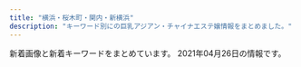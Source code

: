```yaml
---
title: "横浜・桜木町・関内・新横浜"
description: "キーワード別にの巨乳アジアン・チャイナエステ嬢情報をまとめました。"
---
```


新着画像と新着キーワードをまとめています。
2021年04月26日の情報です。

<DmmAffiliateIns />
<KeywordTable
  shops={
    [
    {
        "station": "JR\u6771\u795e\u5948\u5ddd\u99c5\u897f\u53e3",
        "url": "http://chacha-es.info/",
        "name": "Moon\uff5e\u30e0\u30fc\u30f3\uff5e",
        "img_links": [
            "http://chacha-es.info/images/st/st_rina2.jpg",
            "http://chacha-es.info/images/st/st_hana1.jpg",
            "http://chacha-es.info/images/st/st_momo1.jpg",
            "http://chacha-es.info/images/st/st_emi1.jpg",
            "http://chacha-es.info/images/st/st_momo2.jpg",
            "http://chacha-es.info/images/st/st_emi2.jpg",
            "http://chacha-es.info/images/st/st_risa1.jpg",
            "http://chacha-es.info/images/st/st_rei1.jpg",
            "http://chacha-es.info/images/st/st_momo4.jpg",
            "http://chacha-es.info/images/st/st_yuki4.jpg",
            "http://chacha-es.info/images/st/st_yuki1.jpg",
            "http://chacha-es.info/images/st/st_rina1.jpg",
            "http://chacha-es.info/images/st/st_riri2.jpg",
            "http://chacha-es.info/images/st/st_yuki3.jpg",
            "http://chacha-es.info/images/st/st_sakura.jpg",
            "http://chacha-es.info/images/st/st_risa2.jpg",
            "http://chacha-es.info/images/link/mens-esthe2.png",
            "http://chacha-es.info/images/st/st_ai3.jpg",
            "http://chacha-es.info/images/st/st_mimi3.jpg",
            "http://chacha-es.info/images/top.png",
            "http://chacha-es.info/images/st/st_momo3.jpg",
            "http://chacha-es.info/images/st/st_risa3.jpg",
            "http://chacha-es.info/images/line.jpg",
            "http://chacha-es.info/images/st/st_yuki2.jpg",
            "http://chacha-es.info/images/st/st_nana2.jpg",
            "http://chacha-es.info/images/st/st_ai1.jpg",
            "http://chacha-es.info/images/s_staff.png",
            "http://chacha-es.info/images/st/st_nana1.jpg",
            "http://chacha-es.info/images/st/st_ai2.jpg",
            "http://chacha-es.info/images/st/st_riri1.jpg"
        ],
        "keywords": {
            "85": 2,
            "D": 3
        }
    },
    {
        "name": "\u78a7\u3044\u9ce5",
        "keywords": {
            "86": 2,
            "D": 4,
            "87": 1,
            "88": 2
        },
        "img_links": [
            "http://www.aoitori.mesthe.com/images/shop/shop01.jpg",
            "http://www.aoitori.mesthe.com/files/003.jpg",
            "http://www.aoitori.mesthe.com/images/mobile.png",
            "http://www.aoitori.mesthe.com/images/staff_line.png",
            "http://www.aoitori.mesthe.com/files/002-02.jpg",
            "http://www.aoitori.mesthe.com/images/girl-z2.jpg",
            "http://www.aoitori.mesthe.com/images/shop/shop04.jpg",
            "http://www.aoitori.mesthe.com/files/007-02.jpg",
            "http://www.aoitori.mesthe.com/images/tit-infor.png",
            "http://www.aoitori.mesthe.com/images/link_line.png",
            "http://www.aoitori.mesthe.com/files/006-02.jpg",
            "http://www.aoitori.mesthe.com/images/shop/shop02.jpg",
            "http://www.aoitori.mesthe.com/files/005-02.jpg",
            "http://www.aoitori.mesthe.com/images/girl-z1.jpg",
            "http://www.aoitori.mesthe.com/images/infor.png",
            "http://www.aoitori.mesthe.com/images/shop/shop03.jpg",
            "http://www.aoitori.mesthe.com/files/005.jpg",
            "http://www.aoitori.mesthe.com/files/003-02.jpg",
            "http://www.aoitori.mesthe.com/images/top_sche.png",
            "http://www.aoitori.mesthe.com/images/bj3.png",
            "http://www.aoitori.mesthe.com/files/002.jpg",
            "http://www.aoitori.mesthe.com/files/007.jpg",
            "http://www.aoitori.mesthe.com/images/top.png",
            "http://www.aoitori.mesthe.com/files/006.jpg"
        ],
        "station": "JR\u95a2\u5185\u99c5\u5317\u53e3",
        "url": "http://www.aoitori.mesthe.com/"
    },
    {
        "url": "http://haruku.est888.com/",
        "name": "\u6674\u7a7a -\u306f\u308b\u304f-",
        "station": "JR\u6771\u795e\u5948\u5ddd\u99c5\u897f\u53e3",
        "img_links": [
            "http://haruku.est888.com/static/picture/staff03.jpg",
            "http://haruku.est888.com/static/picture/staff01.jpg",
            "http://haruku.est888.com/static/picture/staff02.jpg"
        ],
        "keywords": {
            "E": 3,
            "88": 3,
            "91": 3,
            "89": 3,
            "D": 6
        }
    },
    {
        "url": "http://relax-massage.pink/",
        "name": "\u30a2\u30de\u30f3\u30c0",
        "img_links": [
            "http://relax-massage.pink/images/mainvisual_01.jpg",
            "http://relax-massage.pink/images/cg06.jpg",
            "http://relax-massage.pink/images/sys01.jpg",
            "http://relax-massage.pink/images/cg04.jpg",
            "http://relax-massage.pink/images/cg01.jpg",
            "http://relax-massage.pink/images/mainvisual_02.jpg",
            "http://relax-massage.pink/images/head_therapist.jpg",
            "http://relax-massage.pink/images/mainvisual_01_s.jpg",
            "http://relax-massage.pink/images/cg09.jpg",
            "http://relax-massage.pink/images/con03.jpg",
            "http://relax-massage.pink/images/sns_9_pink.jpg",
            "http://relax-massage.pink/images/con01.jpg",
            "http://relax-massage.pink/images/cg08.jpg",
            "http://relax-massage.pink/images/icon_new.png",
            "http://relax-massage.pink/images/req_03.jpg",
            "http://relax-massage.pink/images/sys03.jpg",
            "http://relax-massage.pink/images/cg02.jpg",
            "http://relax-massage.pink/images/con02.jpg",
            "http://relax-massage.pink/images/cg03.jpg",
            "http://relax-massage.pink/images/sys02.jpg",
            "http://relax-massage.pink/images/trigger.jpg",
            "http://relax-massage.pink/images/cg05.jpg",
            "http://relax-massage.pink/images/head_interior.jpg",
            "http://relax-massage.pink/images/cg07.jpg",
            "http://relax-massage.pink/images/sw_tel.png",
            "http://relax-massage.pink/images/sw_home.png"
        ],
        "keywords": {},
        "station": "JR\u6771\u795e\u5948\u5ddd\u99c5\u897f\u53e3"
    },
    {
        "img_links": [
            "https://hamamatsucho-esthe.work/icon/google_plus.png",
            "https://kannai-mensesthe.com/icon/facebook.png",
            "https://kannai-mensesthe.com/staff/maki-l1.jpg",
            "https://kannai-mensesthe.com/room/3-s.jpg",
            "https://kannai-mensesthe.com/room/2-s.jpg",
            "https://kannai-mensesthe.com/images/clear.png",
            "https://kannai-mensesthe.com/staff/haru-s1.jpg",
            "http://kannai-mensesthe.com/images/flower.png",
            "https://kannai-mensesthe.com/button/home.png",
            "https://kannai-mensesthe.com/room/4-l.jpg",
            "https://kannai-mensesthe.com/staff/mika-s1.jpg",
            "https://kannai-mensesthe.com/staff/koko-s1.jpg",
            "https://hamamatsucho-esthe.work/icon/twitter.png",
            "https://kannai-mensesthe.com/staff/risa-s1.jpg",
            "https://hamamatsucho-esthe.work/icon/facebook.png",
            "https://kannai-mensesthe.com/staff/haru-l1.jpg",
            "https://kannai-mensesthe.com/staff/koko-l1.jpg",
            "https://kannai-mensesthe.com/staff/sora-l1.jpg",
            "https://kannai-mensesthe.com/staff/sora-s1.jpg",
            "https://kannai-mensesthe.com/images/main1.jpg",
            "https://kannai-mensesthe.com/icon/twitter.png",
            "https://kannai-mensesthe.com/button/staff.png",
            "https://kannai-mensesthe.com/room/esthe3.jpg",
            "https://kannai-mensesthe.com/images/flower.png",
            "https://kannai-mensesthe.com/icon/google_plus.png",
            "https://kannai-mensesthe.com/images/footer-l.png",
            "https://kannai-mensesthe.com/2019/11/10/1.jpg",
            "https://kannai-mensesthe.com/room/1-l.jpg",
            "https://kannai-mensesthe.com/room/3-l.jpg",
            "https://kannai-mensesthe.com//images/footer-r.png",
            "https://kannai-mensesthe.com/room/1-s.jpg",
            "https://kannai-mensesthe.com/staff/mika-l1.jpg",
            "https://kannai-mensesthe.com/room/esthe1.jpg",
            "https://kannai-mensesthe.com/images/main-sp.jpg",
            "https://kannai-mensesthe.com/icon/line.png",
            "https://kannai-mensesthe.com/button/blog.png",
            "https://kannai-mensesthe.com/staff/risa-l1.jpg",
            "https://kannai-mensesthe.com/room/4-s.jpg",
            "https://kannai-mensesthe.com/2019/12/03/risa-s1.jpg",
            "https://kannai-mensesthe.com/room/esthe2.jpg",
            "https://kannai-mensesthe.com/staff/maki-s1.jpg",
            "https://kannai-mensesthe.com/room/2-l.jpg",
            "https://hamamatsucho-esthe.work/icon/line.png"
        ],
        "url": "http://kannai-mensesthe.com/",
        "name": "Olive",
        "keywords": {
            "90": 28,
            "88": 14
        },
        "station": "JR\u95a2\u5185\u99c5"
    },
    {
        "name": "\u68ee\u82d1",
        "url": "http://morien.este.work/",
        "img_links": [
            "http://morien.este.work/2/uploadimg/1613996342.jpg",
            "http://morien.este.work/mens-esthe.png",
            "http://morien.este.work/2/uploadimg/1577672563.jpg",
            "http://morien.este.work/2/uploadimg/1574764277.jpg",
            "http://morien.este.work/2/uploadimg/1594704743.jpg",
            "http://morien.este.work/top.jpg"
        ],
        "keywords": {
            "85": 6,
            "83": 6,
            "86": 6,
            "87": 6,
            "D": 24
        },
        "station": "\u53cd\u753a\u99c5"
    },
    {
        "keywords": {},
        "img_links": [
            "http://www.yoshindo.es-relax.info/images/youko1.jpg",
            "http://www.yoshindo.es-relax.info/images/info6.jpg",
            "http://www.yoshindo.es-relax.info/images/info1.jpg",
            "http://www.yoshindo.es-relax.info/images/info3.jpg",
            "http://www.yoshindo.es-relax.info/images/yui1.jpg",
            "http://www.yoshindo.es-relax.info/images/yuki1.jpg",
            "http://www.yoshindo.es-relax.info/images/arisu1.jpg",
            "http://www.yoshindo.es-relax.info/images/info2.jpg",
            "http://www.yoshindo.es-relax.info/images/topinfo.png",
            "http://www.yoshindo.es-relax.info/images/topnews.png",
            "http://www.yoshindo.es-relax.info/images/info5.jpg",
            "http://www.yoshindo.es-relax.info/images/sidebar-credit.png",
            "http://www.yoshindo.es-relax.info/images/sayuri1.jpg",
            "http://www.yoshindo.es-relax.info/images/yuna1.jpg",
            "http://www.yoshindo.es-relax.info/images/top-kpbar.png",
            "http://www.yoshindo.es-relax.info/images/topbar.png",
            "http://www.yoshindo.es-relax.info/images/info4.jpg"
        ],
        "url": "http://www.yoshindo.es-relax.info/",
        "name": "\u990a\u5fc3\u5802",
        "station": "\u53cd\u753a\u99c5"
    },
    {
        "name": "\u30c0\u30a4\u30e4",
        "img_links": [
            "http://diamond.esute.tokyo/images/c-top.png",
            "http://diamond.esute.tokyo/images/bar-pickup.png",
            "http://diamond.esute.tokyo/staff/s-yumi.jpg",
            "http://diamond.esute.tokyo/images/pic-akasuri2021.png",
            "http://diamond.esute.tokyo/images/c-staff.png",
            "http://diamond.esute.tokyo/images/bar-cam.png",
            "http://diamond.esute.tokyo/images/pic11.jpg",
            "http://diamond.esute.tokyo/staff/s-mari.jpg",
            "http://diamond.esute.tokyo/images/bill.png",
            "http://diamond.esute.tokyo/images/cam20210413.png",
            "http://diamond.esute.tokyo/images/bar-interior.png",
            "http://diamond.esute.tokyo/images/footer.png",
            "http://diamond.esute.tokyo/images/bar-staff.png",
            "http://diamond.esute.tokyo/images/c-interior.png",
            "http://diamond.esute.tokyo/images/pic2.jpg",
            "http://diamond.esute.tokyo/staff/s-sora.jpg",
            "http://diamond.esute.tokyo/images/b-tel.png"
        ],
        "keywords": {},
        "url": "http://diamond.esute.tokyo/",
        "station": "JR\u95a2\u5185\u99c5\u5357\u53e3"
    },
    {
        "keywords": {
            "87": 30,
            "E": 6,
            "F": 3,
            "D": 26,
            "89": 3,
            "C": 56,
            "86": 38,
            "85": 20
        },
        "name": "Rose Color\uff5e\u30ed\u30fc\u30ba\u30ab\u30e9\u30fc\uff5e",
        "url": "http://www.rose-color.info/",
        "img_links": [
            "http://www.rose-color.info/img/koko.png",
            "http://www.rose-color.info/public/image/20210222/20210222102101_83200.png",
            "http://www.rose-color.info/public/image/20190509/20190509151145_51237.jpg",
            "http://www.rose-color.info/public/image/20201009/20201009005900_97376.jpg",
            "http://www.rose-color.info/img/gback.jpg",
            "http://www.rose-color.info/public/image/20201113/20201113005050_58373.png",
            "http://www.rose-color.info/public/image/20190509/20190509140935_98972.jpg",
            "http://www.rose-color.info/img/sys.jpg",
            "http://www.rose-color.info/img/link2.jpg",
            "http://www.rose-color.info/public/image/20190517/20190517212433_70632.jpg",
            "http://www.rose-color.info/public/image/20190509/20190509145323_81608.jpg",
            "http://www.rose-color.info/public/image/20190924/20190924151957_88257.jpg",
            "http://www.rose-color.info/public/image/20201130/20201130144441_16819.jpg",
            "http://www.rose-color.info/img/link1.jpg",
            "http://www.rose-color.info/public/image/20190509/20190509151815_26133.jpg",
            "http://www.rose-color.info/public/image/20210126/20210126011220_75981.png",
            "http://www.rose-color.info/public/image/20190509/20190509150501_74550.jpg",
            "http://www.rose-color.info/public/image/20190922/20190922200505_21149.jpeg",
            "http://www.rose-color.info/public/image/20190509/20190509145904_79944.jpg",
            "http://www.rose-color.info/public/image/20210204/20210204004224_97903.png",
            "http://www.rose-color.info/img/gtop.jpg",
            "http://www.rose-color.info/public/image/20190509/20190509140857_11715.jpg",
            "http://www.rose-color.info/public/image/20190509/20190509145318_30201.jpg",
            "http://www.rose-color.info/public/image/20190509/20190509140925_63726.jpg",
            "http://www.rose-color.info/public/image/20201020/20201020184710_30595.png",
            "http://www.rose-color.info/public/image/20210406/20210406185922_89679.png",
            "http://www.rose-color.info/public/image/20191025/20191025151602_11534.jpg",
            "http://www.rose-color.info/public/image/20190509/20190509150319_28745.jpg",
            "http://www.rose-color.info/public/image/20190509/20190509140913_93259.jpg",
            "http://www.rose-color.info/public/image/20210419/20210419131246_25130.jpg",
            "http://www.rose-color.info/public/image/20201107/20201107123935_72522.png",
            "http://www.rose-color.info/public/image/20210330/20210330112929_27404.jpg",
            "http://www.rose-color.info/public/image/20190922/20190922200457_51255.jpeg",
            "http://www.rose-color.info/public/image/20210422/20210422163400_91224.jpg",
            "http://www.rose-color.info/public/image/20210224/20210224003309_92092.jpg",
            "http://www.rose-color.info/public/image/20201210/20201210130347_71702.png",
            "http://www.rose-color.info/public/image/20190509/20190509145858_80062.jpg",
            "http://www.rose-color.info/public/image/20210419/20210419111655_62452.png",
            "http://www.rose-color.info/public/image/20190509/20190509160519_55359.jpg",
            "http://www.rose-color.info/public/image/20190517/20190517212453_15511.jpg",
            "http://www.rose-color.info/public/image/20200417/20200417025857_20118.png",
            "http://www.rose-color.info/public/image/20190509/20190509151712_73273.jpg"
        ],
        "station": "JR\u65b0\u6a2a\u6d5c\u99c5\u5317\u53e3"
    },
    {
        "url": "http://www.rakuraku.esjoho.com/",
        "station": "\u6771\u767d\u697d\u99c5",
        "name": "\u697d\u697d",
        "img_links": [
            "http://www.rakuraku.esjoho.com/files/002.jpg",
            "http://www.rakuraku.esjoho.com/files/002-02.jpg",
            "http://www.rakuraku.esjoho.com/images/line.png",
            "http://www.rakuraku.esjoho.com/files/003-03.jpg",
            "http://www.rakuraku.esjoho.com/files/001-03.jpg",
            "http://www.rakuraku.esjoho.com/files/003.jpg",
            "http://www.rakuraku.esjoho.com/files/001-02.jpg",
            "http://www.rakuraku.esjoho.com/images/mobile.jpg",
            "http://www.rakuraku.esjoho.com/images/r3.jpg",
            "http://www.rakuraku.esjoho.com/files/001.jpg",
            "http://www.rakuraku.esjoho.com/files/002-03.jpg",
            "http://www.rakuraku.esjoho.com/files/003-02.jpg",
            "http://www.rakuraku.esjoho.com/files/004.jpg",
            "http://www.rakuraku.esjoho.com/files/004-02.jpg",
            "http://www.rakuraku.esjoho.com/files/004-03.jpg"
        ],
        "keywords": {
            "D": 4,
            "87": 8,
            "C": 24,
            "86": 8
        }
    },
    {
        "keywords": {
            "C": 14
        },
        "name": "\u30ec\u30a4\u30f3\u30dc\u30fc\u8679",
        "img_links": [
            "http://www.sh-riraku113.xyz/static/picture/tit-gat.png",
            "http://www.sh-riraku113.xyz/uploads/201005/1-2010051615301I.jpg",
            "http://www.sh-riraku113.xyz/uploads/201005/1-201005161500127.jpg",
            "http://www.sh-riraku113.xyz/static/picture/room3.png",
            "http://www.sh-riraku113.xyz/static/picture/tit-pick.png",
            "http://www.sh-riraku113.xyz/static/picture/room1.png",
            "http://www.sh-riraku113.xyz/uploads/201005/1-201005161513F8.jpg",
            "http://www.sh-riraku113.xyz/static/picture/tit-new.png",
            "http://www.sh-riraku113.xyz/static/picture/infor.png",
            "http://www.sh-riraku113.xyz/static/picture/tite-staff.png",
            "http://www.sh-riraku113.xyz/static/picture/top.png",
            "http://www.sh-riraku113.xyz/static/picture/room4.png",
            "http://www.sh-riraku113.xyz/static/picture/info.png",
            "http://www.sh-riraku113.xyz/static/picture/tit-infor.png",
            "http://www.sh-riraku113.xyz/uploads/201005/1-201005161544K5.jpg",
            "http://www.sh-riraku113.xyz/static/picture/room2.png"
        ],
        "url": "http://www.sh-riraku113.xyz/",
        "station": "JR\u6771\u795e\u5948\u5ddd\u99c5"
    },
    {
        "keywords": {
            "C": 6,
            "86": 6,
            "D": 24,
            "87": 24
        },
        "img_links": [
            "http://www.muse.mensest.com/images/top.jpg",
            "http://www.muse.mensest.com/images/sp_top.jpg",
            "http://www.muse.mensest.com/files/004.jpg",
            "http://www.muse.mensest.com/photo_news/upimg/32287607e6deea8b73_0.jpg",
            "http://www.muse.mensest.com/files/005.jpg",
            "http://www.muse.mensest.com/images/sp_tit_new.png",
            "http://www.muse.mensest.com/images/maining.jpg",
            "http://www.muse.mensest.com/photo_news/upimg/32287607e6deea8b73_1.jpg",
            "http://www.muse.mensest.com/images/sp_tit_therapist.png",
            "http://www.muse.mensest.com/files/002.jpg",
            "http://www.muse.mensest.com/files/001.jpg",
            "http://www.muse.mensest.com/files/003.jpg",
            "http://www.muse.mensest.com/images/img_tel.png",
            "http://www.muse.mensest.com/images/tit_new.png",
            "http://www.muse.mensest.com/images/tit_therapist.png"
        ],
        "station": "JR\u6771\u795e\u5948\u5ddd\u99c5\u897f\u53e3",
        "url": "http://www.muse.mensest.com/",
        "name": "\u7f8e\u4eba\u9b5a"
    },
    {
        "keywords": {
            "86": 3,
            "88": 1,
            "80": 1,
            "E": 1,
            "\u30bb\u30af\u30b7\u30fc": 1,
            "96": 1,
            "85": 1,
            "99": 1,
            "C": 3,
            "D": 2
        },
        "name": "Baby Heart \uff5e\u30d9\u30a4\u30d3\u30fc\u30cf\u30fc\u30c8\uff5e",
        "station": "JR\u95a2\u5185\u99c5\u5357\u53e3",
        "url": "http://babyheart.info/",
        "img_links": [
            "http://babyheart.info/staffPhoto/b20201102165737.jpg",
            "http://babyheart.info/staffPhoto/b20201113143406.jpg",
            "http://babyheart.info/images/mobile.jpg",
            "http://babyheart.info/images/returnBtn.png",
            "http://babyheart.info/images/gallery1.jpg",
            "http://babyheart.info/images/slider1/03.jpg",
            "http://babyheart.info/js/sliderLine/slide_prev.png",
            "http://babyheart.info/staffPhoto/b20201102165304.jpg",
            "http://babyheart.info/staffPhoto/s20210209231643.jpg",
            "http://babyheart.info/staffPhoto/b20210110172549.jpg",
            "http://babyheart.info/staffPhoto/b20201113143808.jpg",
            "http://babyheart.info/staffPhoto/s20201113143406.jpg",
            "http://babyheart.info/staffPhoto/b20201102132433.jpg",
            "http://babyheart.info/staffPhoto/b20201102210807.jpg",
            "http://babyheart.info/staffPhoto/b20201102195459.jpg",
            "http://babyheart.info/staffPhoto/s20201102210807.jpg",
            "http://babyheart.info/staffPhoto/s20201113143808.jpg",
            "http://babyheart.info/staffPhoto/s20201102165737.jpg",
            "http://babyheart.info/uploadfiles/images/campaignBabyheartInfo.jpg",
            "http://babyheart.info/staffPhoto/s20201102195459.jpg",
            "http://babyheart.info/staffPhoto/s20210110172549.jpg",
            "http://babyheart.info/staffPhoto/s20201102165304.jpg",
            "http://babyheart.info/staffPhoto/s20201102132433.jpg",
            "http://babyheart.info/images/slider1/02.jpg",
            "http://babyheart.info/staffPhoto/b20210209231643.jpg",
            "http://babyheart.info/js/sliderLine/slide_next.png"
        ]
    },
    {
        "url": "http://relax-aroma.red/",
        "name": "Bit lady \uff5e\u30d3\u30c3\u30c8\u30ec\u30c7\u30a3\u30fc\uff5e",
        "img_links": [
            "http://relax-aroma.red/images/top.png",
            "http://relax-aroma.red/images/top2.png",
            "http://relax-aroma.red/images/spacer300x450.png",
            "http://relax-aroma.red/images/cg05.jpg",
            "http://relax-aroma.red/images/cg051.jpg",
            "http://relax-aroma.red/images/cg01.jpg",
            "http://relax-aroma.red/images/qr.jpg",
            "http://relax-aroma.red/images/cg04.jpg",
            "http://relax-aroma.red/images/acc.jpg",
            "http://relax-aroma.red/images/spacer900x360.png",
            "http://relax-aroma.red/images/cg011.jpg",
            "http://relax-aroma.red/images/cg03.jpg",
            "http://relax-aroma.red/images/cg02.jpg",
            "http://relax-aroma.red/images/cg052.jpg",
            "http://relax-aroma.red/images/sys.jpg",
            "http://relax-aroma.red/images/up_100_1_0.jpg"
        ],
        "station": "JR\u6771\u795e\u5948\u5ddd\u99c5\u897f\u53e3",
        "keywords": {
            "86": 40,
            "E": 24,
            "D": 16
        }
    },
    {
        "img_links": [
            "http://www.kangobijo.esturl.com/files/002.jpg",
            "http://www.kangobijo.esturl.com/images/top_sche.png",
            "http://www.kangobijo.esturl.com/images/link_line.png",
            "http://www.kangobijo.esturl.com/files/004-02.jpg",
            "http://www.kangobijo.esturl.com/files/003-02.jpg",
            "http://www.kangobijo.esturl.com/images/shop/shop04.jpg",
            "http://www.kangobijo.esturl.com/images/girl-z1.jpg",
            "http://www.kangobijo.esturl.com/files/001-02.jpg",
            "http://www.kangobijo.esturl.com/images/mobile.png",
            "http://www.kangobijo.esturl.com/images/bj3.png",
            "http://www.kangobijo.esturl.com/images/information.png",
            "http://www.kangobijo.esturl.com/images/shop/shop01.jpg",
            "http://www.kangobijo.esturl.com/images/top.png",
            "http://www.kangobijo.esturl.com/files/002-02.jpg",
            "http://www.kangobijo.esturl.com/images/staff_line.png",
            "http://www.kangobijo.esturl.com/files/003.jpg",
            "http://www.kangobijo.esturl.com/images/girl-z2.jpg",
            "http://www.kangobijo.esturl.com/images/line.jpg",
            "http://www.kangobijo.esturl.com/images/shop/shop02.jpg",
            "http://www.kangobijo.esturl.com/files/001.jpg",
            "http://www.kangobijo.esturl.com/files/004.jpg",
            "http://www.kangobijo.esturl.com/images/shop/shop03.jpg"
        ],
        "keywords": {
            "D": 3,
            "87": 3,
            "88": 1,
            "C": 1
        },
        "name": "\u770b\u8b77\u7f8e\u5973",
        "url": "http://www.kangobijo.esturl.com/",
        "station": "JR\u6a2a\u6d5c\u99c5\u5317\u897f\u53e3"
    },
    {
        "img_links": [
            "http://massage-esthe.blue/img/sta2.jpg",
            "http://massage-esthe.blue/img/st6.jpg",
            "http://massage-esthe.blue/img/sta3.jpg",
            "http://massage-esthe.blue/img/sta12.jpg",
            "http://massage-esthe.blue/img/st11.jpg",
            "http://massage-esthe.blue/img/sta1.jpg",
            "http://massage-esthe.blue/img/r1.jpg",
            "http://massage-esthe.blue/img/a2.jpg",
            "http://massage-esthe.blue/img/stal.png",
            "http://massage-esthe.blue/img/a5.jpg",
            "http://massage-esthe.blue/img/r2.jpg",
            "http://massage-esthe.blue/img/st10.jpg",
            "http://massage-esthe.blue/img/a6.jpg",
            "http://massage-esthe.blue/img/st7.jpg",
            "http://massage-esthe.blue/img/st3.jpg",
            "http://massage-esthe.blue/img/bb.png",
            "http://massage-esthe.blue/img/top.jpg",
            "http://massage-esthe.blue/img/sta10.jpg",
            "http://massage-esthe.blue/img/syst.jpg",
            "http://massage-esthe.blue/img/st12.jpg",
            "http://massage-esthe.blue/img/lint.jpg",
            "http://massage-esthe.blue/img/sta5.jpg",
            "http://massage-esthe.blue/img/st9.jpg",
            "http://massage-esthe.blue/img/no.png",
            "http://massage-esthe.blue/img/r3.jpg",
            "http://massage-esthe.blue/img/root.jpg",
            "http://massage-esthe.blue/img/sta6.jpg",
            "http://massage-esthe.blue/img/st1.jpg",
            "http://massage-esthe.blue/img/acct.jpg",
            "http://massage-esthe.blue/img/st5.jpg",
            "http://massage-esthe.blue/img/a3.jpg",
            "http://massage-esthe.blue/img/rect.jpg",
            "http://massage-esthe.blue/img/sta7.jpg",
            "http://massage-esthe.blue/img/fla.jpg",
            "http://massage-esthe.blue/img/st2.jpg",
            "http://massage-esthe.blue/img/a1.jpg",
            "http://massage-esthe.blue/img/stat.jpg",
            "http://massage-esthe.blue/img/r4.jpg",
            "http://massage-esthe.blue/img/a4.jpg"
        ],
        "name": "37\u2103",
        "url": "http://massage-esthe.blue/",
        "station": "\u30bb\u30f3\u30bf\u30fc\u5317\u99c5",
        "keywords": {
            "D": 10
        }
    },
    {
        "name": "\u7652\u3057\u30d9\u30b9\u30c8",
        "img_links": [
            "http://iyasibest.com/images/store/01.jpg",
            "http://iyasibest.com/staffPhoto/b20210209224424.jpg",
            "http://iyasibest.com/staffPhoto/b20200310001745.jpg",
            "http://iyasibest.com/uploadfiles/images/campaignIyasibestCom1.png",
            "http://iyasibest.com/images/store/o11.jpg",
            "http://iyasibest.com/images/store/o10.jpg",
            "http://iyasibest.com/images/returnBtn.png",
            "http://iyasibest.com/staffPhoto/b20210426172430.jpg",
            "http://iyasibest.com/images/store/02.jpg",
            "http://iyasibest.com/staffPhoto/b20200711165223.jpg",
            "http://iyasibest.com/staffPhoto/b20200402041705.jpg",
            "http://iyasibest.com/images/store/o03.jpg",
            "http://iyasibest.com/staffPhoto/b20200531120750.jpg",
            "http://iyasibest.com/images/store/o04.jpg",
            "http://iyasibest.com/staffPhoto/b20210121203305.jpg",
            "http://iyasibest.com/staffPhoto/b20200306221420.jpg",
            "http://iyasibest.com/images/store/o09.jpg",
            "http://iyasibest.com/images/store/o01.jpg",
            "http://iyasibest.com/images/store/o07.jpg",
            "http://iyasibest.com/staffPhoto/b20201102190836.jpg",
            "http://iyasibest.com/uploadfiles/images/campaignIyasibestCom2.png",
            "http://iyasibest.com/images/store/o02.jpg",
            "http://iyasibest.com/images/store/o06.jpg",
            "http://iyasibest.com/staffPhoto/b20200228201258.jpg",
            "http://iyasibest.com/images/store/o05.jpg",
            "http://iyasibest.com/images/store/o08.jpg",
            "http://iyasibest.com/images/store/03.jpg",
            "http://iyasibest.com/staffPhoto/b20200911161049.jpg"
        ],
        "keywords": {
            "98": 1,
            "85": 2,
            "86": 2,
            "D": 2,
            "E": 1,
            "82": 1,
            "88": 2,
            "C": 5,
            "97": 1,
            "87": 1,
            "\u30bb\u30af\u30b7\u30fc": 4
        },
        "url": "http://iyasibest.com/",
        "station": "JR\u95a2\u5185\u99c5\u5357\u53e3"
    },
    {
        "url": "http://shinyu.iest.jp/",
        "station": "JR\u95a2\u5185\u99c5\u5357\u53e3",
        "img_links": [
            "http://shinyu.iest.jp/images/page_top.png",
            "http://shinyu.iest.jp/images/top/top_04.jpg",
            "http://shinyu.iest.jp/images/top/top_02.jpg",
            "http://shinyu.iest.jp/images/top/top_05.jpg",
            "http://shinyu.iest.jp/images/top/top_01.jpg",
            "http://shinyu.iest.jp/images/top/top_06.jpg",
            "http://shinyu.iest.jp/images/home/top.jpg",
            "http://shinyu.iest.jp/images/top/top_08.png",
            "http://shinyu.iest.jp/images/top/top_03.jpg",
            "http://shinyu.iest.jp/images/staff_image/staf_05a.jpg"
        ],
        "keywords": {},
        "name": "\u5fc3\u7652 shinyu"
    },
    {
        "keywords": {},
        "img_links": [
            "http://xn--vckg5a5c7c8c1czd.xyz/img/cg02.png",
            "http://xn--vckg5a5c7c8c1czd.xyz/img/a6.jpg",
            "http://xn--vckg5a5c7c8c1czd.xyz/img/a5.jpg",
            "http://xn--vckg5a5c7c8c1czd.xyz/img/cg06.png",
            "http://xn--vckg5a5c7c8c1czd.xyz/img/cg10.png",
            "http://xn--vckg5a5c7c8c1czd.xyz/img/cg01.png",
            "http://xn--vckg5a5c7c8c1czd.xyz/img/nav-003.png",
            "http://xn--vckg5a5c7c8c1czd.xyz/img/tel.png",
            "http://xn--vckg5a5c7c8c1czd.xyz/img/top01.png",
            "http://xn--vckg5a5c7c8c1czd.xyz/img/a2.jpg",
            "http://xn--vckg5a5c7c8c1czd.xyz/img/nav-006.png",
            "http://xn--vckg5a5c7c8c1czd.xyz/img/nav-001.png",
            "http://xn--vckg5a5c7c8c1czd.xyz/img/no.png",
            "http://xn--vckg5a5c7c8c1czd.xyz/img/a1.jpg",
            "http://xn--vckg5a5c7c8c1czd.xyz/img/a4.jpg",
            "http://xn--vckg5a5c7c8c1czd.xyz/img/cg03.png",
            "http://xn--vckg5a5c7c8c1czd.xyz/img/nav-005.png",
            "http://xn--vckg5a5c7c8c1czd.xyz/img/cg07.png",
            "http://xn--vckg5a5c7c8c1czd.xyz/img/nav-002.png",
            "http://xn--vckg5a5c7c8c1czd.xyz/img/a3.jpg",
            "http://xn--vckg5a5c7c8c1czd.xyz/img/nav-004.png",
            "http://xn--vckg5a5c7c8c1czd.xyz/img/cg05.png"
        ],
        "url": "http://xn--vckg5a5c7c8c1czd.xyz/",
        "name": "\u30a2\u30ed\u30de\u30db\u30fc\u30e0",
        "station": "\u30bb\u30f3\u30bf\u30fc\u5317\u99c5"
    },
    {
        "keywords": {
            "87": 20,
            "D": 26,
            "86": 6
        },
        "url": "http://www.sunflower-kannai.com/",
        "img_links": [
            "http://www.sunflower-kannai.com/images/tre.jpg",
            "http://www.sunflower-kannai.com/files/026-02.jpg",
            "http://www.sunflower-kannai.com/files/003-02.jpg",
            "http://www.sunflower-kannai.com/files/004.jpg",
            "http://www.sunflower-kannai.com/images/faq.jpg",
            "http://www.sunflower-kannai.com/files/020-02.jpg",
            "http://www.sunflower-kannai.com/images/sys2.jpg",
            "http://www.sunflower-kannai.com/files/034-02.jpg",
            "http://www.sunflower-kannai.com/images/slider07.jpg",
            "http://www.sunflower-kannai.com/files/014-02.jpg",
            "http://www.sunflower-kannai.com/files/026.jpg",
            "http://www.sunflower-kannai.com/images/slider08.jpg",
            "http://www.sunflower-kannai.com/files/034.jpg",
            "http://www.sunflower-kannai.com/images/slider09.jpg",
            "http://www.sunflower-kannai.com/images/slider06.jpg",
            "http://www.sunflower-kannai.com/files/033.jpg",
            "http://www.sunflower-kannai.com/images/sys1.jpg",
            "http://www.sunflower-kannai.com/images/slider05.jpg",
            "http://www.sunflower-kannai.com/files/028.jpg",
            "http://www.sunflower-kannai.com/images/staffback.jpg",
            "http://www.sunflower-kannai.com/files/028-02.jpg",
            "http://www.sunflower-kannai.com/files/011-02.jpg",
            "http://www.sunflower-kannai.com/files/033-02.jpg",
            "http://www.sunflower-kannai.com/images/int3.jpg",
            "http://www.sunflower-kannai.com/files/004-02.jpg",
            "http://www.sunflower-kannai.com/files/022.jpg",
            "http://www.sunflower-kannai.com/images/faq_t.jpg",
            "http://www.sunflower-kannai.com/images/head.jpg",
            "http://www.sunflower-kannai.com/files/011.jpg",
            "http://www.sunflower-kannai.com/images/info.jpg",
            "http://www.sunflower-kannai.com/images/slider03.jpg",
            "http://www.sunflower-kannai.com/images/slider04.jpg",
            "http://www.sunflower-kannai.com/images/sys3.jpg",
            "http://www.sunflower-kannai.com/images/int2.jpg",
            "http://www.sunflower-kannai.com/images/news.jpg",
            "http://www.sunflower-kannai.com/images/slider01.jpg",
            "http://www.sunflower-kannai.com/files/013-02.jpg",
            "http://www.sunflower-kannai.com/images/ac1.jpg",
            "http://www.sunflower-kannai.com/images/ta.jpg",
            "http://www.sunflower-kannai.com/images/staff_t.jpg",
            "http://www.sunflower-kannai.com/files/013.jpg",
            "http://www.sunflower-kannai.com/files/014.jpg",
            "http://www.sunflower-kannai.com/images/int1.jpg",
            "http://www.sunflower-kannai.com/images/sys4.jpg",
            "http://www.sunflower-kannai.com/images/interior_t.jpg",
            "http://www.sunflower-kannai.com/files/020.jpg",
            "http://www.sunflower-kannai.com/images/slider02.jpg",
            "http://www.sunflower-kannai.com/files/003.jpg",
            "http://www.sunflower-kannai.com/files/022-02.jpg",
            "http://www.sunflower-kannai.com/files/006.jpg",
            "http://www.sunflower-kannai.com/files/023.jpg",
            "http://www.sunflower-kannai.com/files/006-02.jpg",
            "http://www.sunflower-kannai.com/files/023-02.jpg"
        ],
        "station": "JR\u95a2\u5185\u99c5\u5317\u53e3",
        "name": "Sunflower\uff5e\u30b5\u30f3\u30d5\u30e9\u30ef\u30fc\uff5e"
    },
    {
        "keywords": {},
        "name": "\u6765\u5922\uff5e\u30e9\u30a4\u30e0\uff5e",
        "img_links": [],
        "url": "http://raimu.ests.jp/",
        "station": "JR\u6771\u795e\u5948\u5ddd\u99c5\u897f\u53e3"
    },
    {
        "img_links": [
            "http://lucky.est-u.com/images/new_08.jpg",
            "http://lucky.est-u.com/images/new_10.jpg",
            "http://lucky.est-u.com/images/s9.jpg",
            "http://lucky.est-u.com/images/index_11.jpg",
            "http://lucky.est-u.com/staff/aya/1.jpg",
            "http://lucky.est-u.com/images/staff_06.jpg",
            "http://lucky.est-u.com/staff/moe/1.jpg",
            "http://lucky.est-u.com/images/index_04.jpg",
            "http://lucky.est-u.com/images/index_06.jpg",
            "http://lucky.est-u.com/images/s8.jpg",
            "http://lucky.est-u.com/images/index_10.jpg",
            "http://lucky.est-u.com/images/staff_08.jpg",
            "http://lucky.est-u.com/images/index_02.jpg",
            "http://lucky.est-u.com/staff/rio/1.jpg",
            "http://lucky.est-u.com/images/index_05.jpg"
        ],
        "keywords": {},
        "name": "\u30e9\u30c3\u30ad\u30fc",
        "station": "\u9ec4\u91d1\u753a\u99c5",
        "url": "http://lucky.est-u.com/"
    },
    {
        "station": "JR\u6771\u795e\u5948\u5ddd\u99c5",
        "img_links": [
            "http://www.rakuraku-venus.xyz/images/nav/lanmu-job.jpg",
            "http://www.rakuraku-venus.xyz/images/index-kai_08.jpg",
            "http://www.rakuraku-venus.xyz/psd/off.jpg",
            "http://www.rakuraku-venus.xyz/images/index-kai_13.jpg",
            "http://www.rakuraku-venus.xyz/images/nav/lanmu-acc.jpg",
            "http://www.rakuraku-venus.xyz/images/index-kai_07.jpg",
            "http://www.rakuraku-venus.xyz/images/nav/lanmu-staff.jpg",
            "http://www.rakuraku-venus.xyz/images/lan-t/images/lan-t_01.jpg",
            "http://www.rakuraku-venus.xyz/images/staff/11/ai.jpg",
            "http://www.rakuraku-venus.xyz/images/light_img.jpg",
            "http://www.rakuraku-venus.xyz/images/index-f.jpg",
            "http://www.rakuraku-venus.xyz/images/shop/h2.jpg",
            "http://www.rakuraku-venus.xyz/images/shop/r1.jpg",
            "http://www.rakuraku-venus.xyz/images/index-kai_13a.jpg",
            "http://www.rakuraku-venus.xyz/images/index-kai_16.jpg",
            "http://www.rakuraku-venus.xyz/images/index-kai_03.jpg",
            "http://www.rakuraku-venus.xyz/images/nav/lanmu-sys.jpg",
            "http://www.rakuraku-venus.xyz/images/index-kai_05.jpg",
            "http://www.rakuraku-venus.xyz/images/shop/h3.jpg",
            "http://www.rakuraku-venus.xyz/images/staff/11/koko.jpg",
            "http://www.rakuraku-venus.xyz/images/shop/h4.jpg",
            "http://www.rakuraku-venus.xyz/images/staff/10/1.jpg",
            "http://www.rakuraku-venus.xyz/images/staff/11/minami2.jpg"
        ],
        "url": "http://www.rakuraku-venus.xyz/",
        "name": "\u697d\u3005\u30f4\u30a3\u30fc\u30ca\u30b9",
        "keywords": {}
    },
    {
        "img_links": [
            "http://www.dokidoki.iesjp.com/files/005.jpg",
            "http://www.dokidoki.iesjp.com/files/002.jpg",
            "http://www.dokidoki.iesjp.com/files/008.jpg",
            "http://www.dokidoki.iesjp.com/files/006.jpg",
            "http://www.dokidoki.iesjp.com/files/003.jpg",
            "http://www.dokidoki.iesjp.com/photo_news/upimg/33692608645fdad7ca_0.jpg",
            "http://www.dokidoki.iesjp.com/photo_news/upimg/68060605c314e584d7_0.jpg",
            "http://www.dokidoki.iesjp.com/photo_news/upimg/63959606d4783b9bf8_0.jpg",
            "http://www.dokidoki.iesjp.com/files/001.jpg",
            "http://www.dokidoki.iesjp.com/files/007.jpg"
        ],
        "station": "JR\u6771\u795e\u5948\u5ddd\u99c5\u897f\u53e3",
        "url": "http://www.dokidoki.iesjp.com/",
        "name": "Hi Baby\uff5e\u30cf\u30a4\u30d9\u30a4\u30d3\u30fc",
        "keywords": {
            "D": 28,
            "86": 4,
            "87": 24
        }
    },
    {
        "station": "JR\u6771\u795e\u5948\u5ddd\u99c5\u897f\u53e3",
        "keywords": {
            "86": 2,
            "87": 2,
            "D": 4
        },
        "url": "http://www.lavender.esjoho.com/",
        "name": "\u7652\u3057\u306e\u5bb6",
        "img_links": [
            "http://www.lavender.esjoho.com/images/interior_t.png",
            "http://www.lavender.esjoho.com/files/024.jpg",
            "http://www.lavender.esjoho.com/images/sm.jpg",
            "http://www.lavender.esjoho.com/sp/images/top.jpg",
            "http://www.lavender.esjoho.com/images/sys2.png",
            "http://www.lavender.esjoho.com/images/head.jpg",
            "http://www.lavender.esjoho.com/sp/menu/interior.jpg",
            "http://www.lavender.esjoho.com/files/045.jpg",
            "http://www.lavender.esjoho.com/images/news.jpg",
            "http://www.lavender.esjoho.com/images/line.png",
            "http://www.lavender.esjoho.com/sp/images/newsb.jpg",
            "http://www.lavender.esjoho.com/sp/menu/top.jpg",
            "http://www.lavender.esjoho.com/images/ta.jpg",
            "http://www.lavender.esjoho.com/images/rec2.png",
            "http://www.lavender.esjoho.com/sp/images/time.jpg",
            "http://www.lavender.esjoho.com/sp/images/topgirl.jpg",
            "http://www.lavender.esjoho.com/files/019.jpg",
            "http://www.lavender.esjoho.com/images/concept.jpg",
            "http://www.lavender.esjoho.com/images/int1.png",
            "http://www.lavender.esjoho.com/sp/images/pc.jpg",
            "http://www.lavender.esjoho.com/images/staff_t.png",
            "http://www.lavender.esjoho.com/sp/images/footer.jpg",
            "http://www.lavender.esjoho.com/sp/images/tel.jpg",
            "http://www.lavender.esjoho.com/images/link_t.png",
            "http://www.lavender.esjoho.com/images/rec1.png",
            "http://www.lavender.esjoho.com/sp/images/staff_t.jpg",
            "http://www.lavender.esjoho.com/sp/images/news.jpg",
            "http://www.lavender.esjoho.com/images/mobile.jpg",
            "http://www.lavender.esjoho.com/images/int2.png",
            "http://www.lavender.esjoho.com/sp/images/head.jpg",
            "http://www.lavender.esjoho.com/sp/menu/staff.jpg",
            "http://www.lavender.esjoho.com/images/sys3.png",
            "http://www.lavender.esjoho.com/sp/images/interior_t.jpg",
            "http://www.lavender.esjoho.com/files/029.jpg"
        ]
    },
    {
        "url": "http://latte.iest.xyz/",
        "img_links": [
            "http://latte.iest.xyz/css/tel01.png",
            "http://latte.iest.xyz/css/nav/nav-005.png",
            "http://latte.iest.xyz/css/osusume01.jpg",
            "http://latte.iest.xyz/css/nav/nav-002.png",
            "http://latte.iest.xyz/css/staff/staff02.jpg",
            "http://latte.iest.xyz/css/nav/nav-004.png",
            "http://latte.iest.xyz/css/staff/staff01.jpg",
            "http://latte.iest.xyz/css/nav/nav-003.png",
            "http://latte.iest.xyz/css/head-change.jpg",
            "http://latte.iest.xyz/css/top03.jpg",
            "http://latte.iest.xyz/css/staff/staff06.jpg",
            "http://latte.iest.xyz/css/nav/nav-001.png",
            "http://latte.iest.xyz/css/nav/nav-006.png"
        ],
        "keywords": {
            "89": 2,
            "88": 1,
            "D": 3
        },
        "name": "\u68ee\u7f85",
        "station": "JR\u95a2\u5185\u99c5\u5357\u53e3"
    },
    {
        "station": "JR\u6771\u795e\u5948\u5ddd\u99c5\u897f\u53e3",
        "img_links": [
            "http://aroma-est.xyz/img/cg07.jpg",
            "http://aroma-est.xyz/img/cg05.jpg",
            "http://aroma-est.xyz/img/r0.jpg",
            "http://aroma-est.xyz/img/cg02.jpg",
            "http://aroma-est.xyz/img/topimg1.jpg",
            "http://aroma-est.xyz/img/cg06.jpg",
            "http://aroma-est.xyz/img/topimg.jpg",
            "http://aroma-est.xyz/img/r2.jpg",
            "http://aroma-est.xyz/img/cg0.jpg",
            "http://aroma-est.xyz/img/cg04.jpg",
            "http://aroma-est.xyz/img/cg01.jpg",
            "http://aroma-est.xyz/img/r3.jpg"
        ],
        "name": "Sugar \uff5e\u30b7\u30e5\u30ac\u30fc\uff5e",
        "url": "http://aroma-est.xyz/",
        "keywords": {}
    },
    {
        "keywords": {
            "85": 1,
            "C": 9,
            "D": 3,
            "86": 2
        },
        "name": "\u3046\u3055\u304e",
        "url": "http://usagi-jp.xyz/",
        "img_links": [
            "http://usagi-jp.xyz/uploads/210417/1-21041G01IM34.png",
            "http://usagi-jp.xyz/uploads/210417/1-21041G01H6242.png",
            "http://usagi-jp.xyz/style/images/mobile.jpg",
            "http://usagi-jp.xyz/style/images/top.png",
            "http://usagi-jp.xyz/uploads/210417/1-21041G01639220.png",
            "http://usagi-jp.xyz/style/images/room4.jpg",
            "http://usagi-jp.xyz/style/images/girl-z2.jpg",
            "http://usagi-jp.xyz/style/images/bj3.png",
            "http://usagi-jp.xyz/style/images/dt.jpg",
            "http://usagi-jp.xyz/style/images/end.jpg",
            "http://usagi-jp.xyz/uploads/210417/1-21041G01J91T.png",
            "http://usagi-jp.xyz/uploads/210417/1-21041G01A2410.png",
            "http://usagi-jp.xyz/plus/images/room5.jpg",
            "http://usagi-jp.xyz/style/images/girl-z1.jpg",
            "http://usagi-jp.xyz/style/images/room3.jpg",
            "http://usagi-jp.xyz/style/images/room1.jpg",
            "http://usagi-jp.xyz/style/images/staff_line.png",
            "http://usagi-jp.xyz/uploads/210417/1-21041G01F2b1.png",
            "http://usagi-jp.xyz/style/images/room2.jpg",
            "http://usagi-jp.xyz/uploads/210417/1-21041G01546143.png",
            "http://usagi-jp.xyz/uploads/210417/1-21041G01620410.png",
            "http://usagi-jp.xyz/uploads/210417/1-21041G015333N.png"
        ],
        "station": "JR\u6a2a\u6d5c\u99c5\u76f8\u9244\u53e3"
    },
    {
        "img_links": [
            "http://www.shanshan.mensest.com/images/s_pickup.png",
            "http://www.shanshan.mensest.com/files/002.jpg",
            "http://www.shanshan.mensest.com/images/slider-img001.jpg",
            "http://www.shanshan.mensest.com/images/m2.jpg",
            "http://www.shanshan.mensest.com/images/m1.jpg",
            "http://www.shanshan.mensest.com/files/005.jpg",
            "http://www.shanshan.mensest.com/files/003.jpg",
            "http://www.shanshan.mensest.com/images/m3.jpg",
            "http://www.shanshan.mensest.com/images/m4.jpg",
            "http://www.shanshan.mensest.com/files/006.jpg",
            "http://www.shanshan.mensest.com/images/s_message.png",
            "http://www.shanshan.mensest.com/images/slider-img002.jpg",
            "http://www.shanshan.mensest.com/images/s_top_therapist.png",
            "http://www.shanshan.mensest.com/images/m6.jpg",
            "http://www.shanshan.mensest.com/images/s_news.png",
            "http://www.shanshan.mensest.com/files/001.jpg",
            "http://www.shanshan.mensest.com/files/004.jpg"
        ],
        "station": "JR\u95a2\u5185\u99c5\u5357\u53e3",
        "url": "http://www.shanshan.mensest.com/",
        "name": "\u9999\u9999 -\u30b7\u30e3\u30f3\u30b7\u30e3\u30f3-",
        "keywords": {
            "86": 8,
            "D": 48,
            "88": 8,
            "87": 32
        }
    },
    {
        "keywords": {
            "C": 15,
            "87": 1,
            "E": 2,
            "88": 1,
            "84": 1,
            "D": 2,
            "86": 1
        },
        "img_links": [
            "http://iyashi-tenshi.work/i/img/acc-1.jpg",
            "http://iyashi-tenshi.work/img/nos.jpg",
            "http://iyashi-tenshi.work/img/st11.jpg",
            "http://iyashi-tenshi.work/img/sta12.jpg",
            "http://iyashi-tenshi.work/i/img/r3.jpg",
            "http://iyashi-tenshi.work/img/bottom.png",
            "http://iyashi-tenshi.work/i/img/r1.jpg",
            "http://iyashi-tenshi.work/i/img/acc-5.jpg",
            "http://iyashi-tenshi.work/i/img/sta13.jpg",
            "http://iyashi-tenshi.work/img/st10.jpg",
            "http://iyashi-tenshi.work/img/IMG_17480.jpg",
            "http://iyashi-tenshi.work/i/img/acc-2.png",
            "http://iyashi-tenshi.work/img/sta11.jpg",
            "http://iyashi-tenshi.work/i/img/r2.jpg",
            "http://iyashi-tenshi.work/i/img/r4.jpg",
            "http://iyashi-tenshi.work/i/img/acc-3.png",
            "http://iyashi-tenshi.work/img/mo.png",
            "http://iyashi-tenshi.work/img/st13.jpg",
            "http://iyashi-tenshi.work/i/img/r5.jpg",
            "http://iyashi-tenshi.work/img/st12.jpg",
            "http://iyashi-tenshi.work/img/sta10.jpg",
            "http://iyashi-tenshi.work/i/img/sta10.jpg",
            "http://iyashi-tenshi.work/img/IMG_17410.jpg",
            "http://iyashi-tenshi.work/i/img/sta11.jpg",
            "http://iyashi-tenshi.work/img/c1.jpg",
            "http://iyashi-tenshi.work/i/img/sta12.jpg",
            "http://iyashi-tenshi.work/img/head.png",
            "http://iyashi-tenshi.work/img/IMG_1709.jpg",
            "http://iyashi-tenshi.work/img/sta13.jpg",
            "http://iyashi-tenshi.work/i/img/acc-4.png",
            "http://iyashi-tenshi.work/i/img/st10.jpg"
        ],
        "station": "JR\u4e2d\u5c71\u99c5\u5317\u53e3",
        "name": "\u7652\u3057\u306e\u5929\u4f7f",
        "url": "http://iyashi-tenshi.work/"
    },
    {
        "keywords": {},
        "name": "\u65b0\u53f0\u5317",
        "img_links": [
            "https://static.wixstatic.com/media/11062b_2042bb7351284f0f982e4787d37415e6f000.jpg",
            "https://static.wixstatic.com/media/11062b_62f0356712544a87b392417662c4658df000.jpg",
            "https://static.parastorage.com/services/linguist-flags/1.480.0/assets/flags/square/JPN.png",
            "https://static.wixstatic.com/media/c0eb72_1a119da1d01942b7a33671df6c2b1159~mv2_d_1600_1200_s_2.jpg",
            "https://static.wixstatic.com/media/c0eb72_40820ead73a84600a3e5fd095c420086~mv2.png",
            "https://static.wixstatic.com/media/11062b_4b7c9a8e48334d5aad2fd274fddba3bc~mv2.jpg",
            "https://static.parastorage.com/services/linguist-flags/1.480.0/assets/flags/square/CHN.png",
            "https://static.wixstatic.com/media/af7a8b002af842f8bab87691c1d8640f.jpg",
            "https://static.wixstatic.com/media/11062b_808b40c463104f22943c284c625d31c3f000.jpg",
            "https://static.wixstatic.com/media/c0eb72_8927f525542049b4a175526f2f5b36a4~mv2.png",
            "https://static.wixstatic.com/media/c0eb72_8725bcdefd1c4f90850e9178dd71fe41~mv2.png",
            "https://static.wixstatic.com/media/c0eb72_5abd6c30d02b4fdea8659795b145f5bb~mv2.jpg",
            "https://static.wixstatic.com/media/035244_257ed5e146d64042bf444af357418e18~mv2.jpg",
            "https://static.wixstatic.com/media/c0eb72_20782149934c4a6d85543ab1c66cd198~mv2.png",
            "https://static.parastorage.com/services/linguist-flags/1.480.0/assets/flags/square/USA.png"
        ],
        "station": "\u685c\u6728\u753a\u99c5\u53572\u756a\u51fa\u53e3",
        "url": "https://www.shin-taipei-massage.com/"
    },
    {
        "img_links": [
            "http://anela.iyasi.me/images/staff/sta_0z8.jpg",
            "http://anela.iyasi.me/images/staff/sta_06.jpg",
            "http://anela.iyasi.me/images/staff_image/staff_d04.jpg",
            "http://anela.iyasi.me/images/home/top_qp.jpg",
            "http://anela.iyasi.me/images/home/index_03.jpg",
            "http://anela.iyasi.me/images/staff/sta_0z12.jpg",
            "http://anela.iyasi.me/images/staff_one/staff_one_02.jpg",
            "http://anela.iyasi.me/images/staff/sta_010.jpg",
            "http://anela.iyasi.me/images/top/top_01.jpg",
            "http://anela.iyasi.me/images/gallery/gallery_401.jpg",
            "http://anela.iyasi.me/images/home/index_page_top.jpg",
            "http://anela.iyasi.me/images/gallery/gallery_404.jpg",
            "http://anela.iyasi.me/images/staff_one/staff_one_04.jpg",
            "http://anela.iyasi.me/images/gallery/gallery_01.jpg",
            "http://anela.iyasi.me/images/system/syatem_302.jpg",
            "http://anela.iyasi.me/images/home/index_tel.jpg",
            "http://anela.iyasi.me/images/top/top_08.png",
            "http://anela.iyasi.me/images/staff_image/staff_d03.jpg",
            "http://anela.iyasi.me/images/staff_one/staff_one_top.jpg",
            "http://anela.iyasi.me/images/staff/sta_023.jpg",
            "http://anela.iyasi.me/images/staff_image/staff_d06.jpg",
            "http://anela.iyasi.me/images/system/syatem_301.jpg",
            "http://anela.iyasi.me/images/gallery/gallery_103.jpg",
            "http://anela.iyasi.me/images/top/top_05.jpg",
            "http://anela.iyasi.me/images/staff_one/staff_one_05.jpg",
            "http://anela.iyasi.me/images/staff/sta_03.jpg",
            "http://anela.iyasi.me/images/staff/sta_0z10.jpg",
            "http://anela.iyasi.me/images/gallery/gallery_403.jpg",
            "http://anela.iyasi.me/images/staff_one/staff_one_08.png",
            "http://anela.iyasi.me/images/system/syatem_303.jpg",
            "http://anela.iyasi.me/images/staff/sta_0z2.jpg",
            "http://anela.iyasi.me/images/staff/sta_04.jpg",
            "http://anela.iyasi.me/images/staff_image/staff_d05.jpg",
            "http://anela.iyasi.me/images/top/top_06.jpg",
            "http://anela.iyasi.me/images/staff_image/staff_d02.jpg",
            "http://anela.iyasi.me/images/staff_one/staff_one_01.jpg",
            "http://anela.iyasi.me/images/home/QR.png",
            "http://anela.iyasi.me/images/home/index_qup.jpg",
            "http://anela.iyasi.me/images/staff_one/staff_one_07.png",
            "http://anela.iyasi.me/images/gallery/gallery_402.jpg",
            "http://anela.iyasi.me/images/gallery/gallery_102.jpg",
            "http://anela.iyasi.me/images/gallery/gallery_104.jpg",
            "http://anela.iyasi.me/images/staff_image/staff_d01.jpg",
            "http://anela.iyasi.me/images/gallery/gallery_101.jpg",
            "http://anela.iyasi.me/images/staff_one/staff_one_03.jpg",
            "http://anela.iyasi.me/images/top/top_02.jpg",
            "http://anela.iyasi.me/images/staff/staff_top.jpg",
            "http://anela.iyasi.me/images/home/index_04.jpg",
            "http://anela.iyasi.me/images/top/top_04.jpg",
            "http://anela.iyasi.me/images/staff/sta_021.jpg",
            "http://anela.iyasi.me/images/staff/sta_0z9.jpg",
            "http://anela.iyasi.me/images/staff/sta_01.jpg",
            "http://anela.iyasi.me/images/top/top_03.jpg",
            "http://anela.iyasi.me/images/gallery/gallery_top.jpg"
        ],
        "station": "JR\u95a2\u5185\u99c5\u5357\u53e3",
        "name": "\u30a2\u30cd\u30e9",
        "keywords": {},
        "url": "http://anela.iyasi.me/"
    },
    {
        "station": "JR\u6771\u795e\u5948\u5ddd\u99c5\u897f\u53e3",
        "keywords": {
            "88": 1,
            "\u4e73": 2,
            "F": 4,
            "D": 2,
            "84": 2,
            "C": 2,
            "94": 4
        },
        "name": "\u307f\u3055\u304d",
        "img_links": [
            "http://ciliasa.xyz/uploads/210421/1-210421124F4292.jpg",
            "http://ciliasa.xyz/uploads/210421/1-210421124A3613.jpg",
            "http://ciliasa.xyz/picture/m-head01.jpg",
            "http://ciliasa.xyz/uploads/210419/1-210419143Z0E2.jpg",
            "http://ciliasa.xyz/uploads/200601/1-200601142639540.jpg",
            "http://ciliasa.xyz/uploads/200601/1-200601142K43F.jpg",
            "http://ciliasa.xyz/picture/call.png",
            "http://ciliasa.xyz/uploads/200601/1-200601142F5435.jpg",
            "http://ciliasa.xyz/uploads/210409/1-2104091K430457.jpg",
            "http://ciliasa.xyz/uploads/210403/1-21040313321G04.jpg",
            "http://ciliasa.xyz/uploads/210403/1-210403133233553.jpg",
            "http://ciliasa.xyz/picture/foot01.jpg",
            "http://ciliasa.xyz/picture/m-top003.jpg",
            "http://ciliasa.xyz/uploads/210412/1-210412123IR91.jpg",
            "http://ciliasa.xyz/uploads/200601/1-200601142629454.jpg",
            "http://ciliasa.xyz/uploads/200601/1-200601142P4643.jpg",
            "http://ciliasa.xyz/uploads/200601/1-200601142G5438.jpg",
            "http://ciliasa.xyz/uploads/210419/1-21041914393I38.jpg",
            "http://ciliasa.xyz/picture/m-top004.jpg",
            "http://ciliasa.xyz/uploads/210412/1-210412105G2462.jpg",
            "http://ciliasa.xyz/picture/cam-01.jpg",
            "http://ciliasa.xyz/uploads/210409/1-2104091K441949.jpg"
        ],
        "url": "http://ciliasa.xyz/"
    },
    {
        "station": "JR\u5927\u53e3\u99c5\u6771\u53e3",
        "url": "http://www.oguti.work/",
        "img_links": [
            "http://www.oguti.work/images/int2.jpg",
            "http://www.oguti.work/images/news.jpg",
            "http://www.oguti.work/images/tg.jpg",
            "http://www.oguti.work/images/ac1.jpg",
            "http://www.oguti.work/images/rec2.jpg",
            "http://www.oguti.work/img/yuna1.jpg",
            "http://www.oguti.work/staff/miki.jpg",
            "http://www.oguti.work/images/3.jpg",
            "http://www.oguti.work/images/interior_t.jpg",
            "http://www.oguti.work/staff/yuna.jpg",
            "http://www.oguti.work/images/staff_t.jpg",
            "http://www.oguti.work/staff/rie.jpg",
            "http://www.oguti.work/images/sys.jpg",
            "http://www.oguti.work/staff/kaori.jpg",
            "http://www.oguti.work/images/int1.jpg",
            "http://www.oguti.work/images/4.jpg",
            "http://www.oguti.work/img/miki1.jpg",
            "http://www.oguti.work/images/s1.png",
            "http://www.oguti.work/img/yuna2.jpg",
            "http://www.oguti.work/images/rec1.jpg",
            "http://www.oguti.work/images/head.jpg",
            "http://www.oguti.work/img/miki2.jpg",
            "http://www.oguti.work/images/2.jpg",
            "http://www.oguti.work/img/kaori1.jpg",
            "http://www.oguti.work/images/1.jpg",
            "http://www.oguti.work/img/rie1.jpg"
        ],
        "name": "\u7d50",
        "keywords": {}
    },
    {
        "station": "JR\u65b0\u6a2a\u6d5c\u99c5\u5317\u53e3",
        "name": "COCO5",
        "url": "http://coco5.rankuens.com/",
        "keywords": {
            "89": 2,
            "90": 1,
            "D": 3
        },
        "img_links": [
            "http://coco5.rankuens.com/css/nav/nav-005.png",
            "http://coco5.rankuens.com/css/staff/staff03.jpg",
            "http://coco5.rankuens.com/css/c03.png",
            "http://coco5.rankuens.com/css/nav/nav-003.png",
            "http://coco5.rankuens.com/css/nav/nav-004.png",
            "http://coco5.rankuens.com/css/topbottom.png",
            "http://coco5.rankuens.com/css/nav/nav-001.png",
            "http://coco5.rankuens.com/css/nav/nav-006.png",
            "http://coco5.rankuens.com/css/staff/staff01.jpg",
            "http://coco5.rankuens.com/css/staff/staff02.jpg",
            "http://coco5.rankuens.com/css/tel.png",
            "http://coco5.rankuens.com/css/nav/nav-002.png"
        ]
    },
    {
        "station": "\u30bb\u30f3\u30bf\u30fc\u5357\u99c51\u756a\u51fa\u53e3",
        "url": "http://sweety-est.info/",
        "keywords": {
            "86": 9,
            "E": 6,
            "D": 3
        },
        "img_links": [
            "http://sweety-est.info/images/cg04.jpg",
            "http://sweety-est.info/images/cg05.jpg",
            "http://sweety-est.info/images/staff_s.png",
            "http://sweety-est.info/images/sruru.jpg",
            "http://sweety-est.info/images/news.png",
            "http://sweety-est.info/images/cg06.jpg",
            "http://sweety-est.info/images/evetop.png",
            "http://sweety-est.info/images/precau.png",
            "http://sweety-est.info/images/top.png"
        ],
        "name": "\u5b66\u5712"
    },
    {
        "station": "JR\u65b0\u6a2a\u6d5c\u99c5\u5317\u53e3",
        "name": "Come Baby",
        "keywords": {
            "90": 1,
            "C": 1,
            "D": 1,
            "85": 1,
            "88": 1,
            "E": 1
        },
        "url": "http://koukoku.xyz/come/",
        "img_links": [
            "http://koukoku.xyz/come/css/nav/nav-004.jpg",
            "http://koukoku.xyz/come/css/nav/nav-005.jpg",
            "http://koukoku.xyz/come/css/head.jpg",
            "http://koukoku.xyz/come/css/c01.png",
            "http://koukoku.xyz/come/css/top02.jpg",
            "http://koukoku.xyz/come/css/staff/staff01.png",
            "http://koukoku.xyz/come/css/staff/staff02.png",
            "http://koukoku.xyz/come/css/staff/staff02-a.png",
            "http://koukoku.xyz/come/css/staff/staff01-a.png",
            "http://koukoku.xyz/come/css/nav/nav-002.jpg",
            "http://koukoku.xyz/come/css/staff/staff03-a.png",
            "http://koukoku.xyz/come/css/nav/nav-006.jpg",
            "http://koukoku.xyz/come/css/staff/staff03.png",
            "http://koukoku.xyz/come/css/nav/nav-001.jpg",
            "http://koukoku.xyz/come/css/top03.png",
            "http://koukoku.xyz/come/css/nav/nav-003.jpg",
            "http://koukoku.xyz/come/css/osusume001.png"
        ]
    },
    {
        "url": "https://dear.xyz.mn/",
        "img_links": [
            "https://dear.xyz.mn/photos/sites/33/2020/11/2020110413285923.jpeg",
            "https://dear.xyz.mn/photos/sites/33/2021/04/2021042616185695.jpeg",
            "https://dear.xyz.mn/photos/sites/33/2021/03/2021032514544543.jpeg",
            "https://dear.xyz.mn/photos/sites/33/2021/04/2021040919053168.jpeg",
            "https://dear.xyz.mn/images/ac02.jpg",
            "https://dear.xyz.mn/images/ac04.jpg",
            "https://dear.xyz.mn/photos/sites/33/2020/12/2020122818210498.jpeg",
            "https://dear.xyz.mn/images/ac01.jpg",
            "https://dear.xyz.mn/images/sp_top.jpg",
            "https://dear.xyz.mn/photos/sites/33/2021/02/2021022716421267.jpeg",
            "https://dear.xyz.mn/images/ac05.jpg",
            "https://dear.xyz.mn/images/top.png",
            "https://dear.xyz.mn/photos/sites/33/2021/04/2021042614132612.jpeg",
            "https://dear.xyz.mn/photos/sites/33/2021/01/2021011021134018.jpeg",
            "https://dear.xyz.mn/photos/sites/33/2021/02/2021022614331675.jpeg",
            "https://dear.xyz.mn/photos/sites/33/2021/01/2021011914494134.jpeg",
            "https://dear.xyz.mn/photos/sites/33/2020/11/2020111223000369.jpeg",
            "https://dear.xyz.mn/photos/sites/33/2020/12/2020120212565938.jpeg",
            "https://dear.xyz.mn/photos/sites/33/2021/01/2021012918085761.jpeg",
            "https://dear.xyz.mn/photos/sites/33/2021/04/2021040918544715.jpeg",
            "https://dear.xyz.mn/photos/sites/33/2021/01/2021010915471930.jpeg"
        ],
        "keywords": {
            "85": 6,
            "86": 48,
            "87": 24,
            "D": 42,
            "C": 62,
            "88": 6
        },
        "name": "Dear",
        "station": "JR\u95a2\u5185\u99c5\u5317\u53e3"
    },
    {
        "url": "http://relax-massage.blue/",
        "keywords": {
            "E": 9,
            "D": 9,
            "86": 18
        },
        "name": "NaNa \uff5e\u30ca\u30ca\uff5e",
        "station": "\u95a2\u5185\u99c5\u5317\u53e3",
        "img_links": [
            "http://relax-massage.blue/images/cg05.jpg",
            "http://relax-massage.blue/images/cg06.jpg",
            "http://relax-massage.blue/images/top.png",
            "http://relax-massage.blue/images/cg03.jpg",
            "http://relax-massage.blue/images/cg021.jpg",
            "http://relax-massage.blue/images/staff_s.png",
            "http://relax-massage.blue/images/kan.jpg",
            "http://relax-massage.blue/images/cg01.jpg",
            "http://relax-massage.blue/images/cg07.jpg",
            "http://relax-massage.blue/images/news.png",
            "http://relax-massage.blue/images/cg02.jpg",
            "http://relax-massage.blue/images/evetop.png"
        ]
    },
    {
        "img_links": [
            "http://yuga.estx.net/images/main_07.jpg",
            "http://yuga.estx.net/images/main_09.jpg",
            "http://yuga.estx.net/images/staff_16.jpg",
            "http://yuga.estx.net/images/main_16.jpg",
            "http://yuga.estx.net/staff/3/1.jpg",
            "http://yuga.estx.net/images/main_08.jpg",
            "http://yuga.estx.net/images/main_12.jpg",
            "http://yuga.estx.net/images/main_13.jpg",
            "http://yuga.estx.net/images/noimage.jpg",
            "http://yuga.estx.net/staff/2/1.jpg",
            "http://yuga.estx.net/images/info_12.jpg",
            "http://yuga.estx.net/images/main_19.jpg",
            "http://yuga.estx.net/images/staff_12.jpg",
            "http://yuga.estx.net/images/main_11.jpg",
            "http://yuga.estx.net/images/main_15.jpg",
            "http://yuga.estx.net/images/main_14.jpg",
            "http://yuga.estx.net/images/main_03.jpg",
            "http://yuga.estx.net/images/main_10.jpg",
            "http://yuga.estx.net/staff/4/1.jpg",
            "http://yuga.estx.net/staff/1/1.jpg",
            "http://yuga.estx.net/images/main_05.jpg",
            "http://yuga.estx.net/images/main_06.jpg"
        ],
        "keywords": {},
        "station": "JR\u4e2d\u5c71\u99c5",
        "url": "http://yuga.estx.net/",
        "name": "\u512a\u96c5\uff5e\u3086\u3046\u304c\uff5e"
    },
    {
        "keywords": {
            "86": 6,
            "G": 2,
            "\u30c0\u30a4\u30ca\u30de\u30a4\u30c8": 2,
            "C": 4,
            "\u80f8": 2,
            "83": 2,
            "98": 2,
            "\u30bb\u30af\u30b7\u30fc": 2,
            "84": 2
        },
        "img_links": [
            "http://madonna.esnavi.work/2/uploadimg/1586429552.jpg",
            "http://madonna.esnavi.work/s_pick.jpg",
            "http://madonna.esnavi.work/2/uploadimg/1586429606.jpg",
            "http://madonna.esnavi.work/service4.jpg",
            "http://madonna.esnavi.work/service3.jpg",
            "http://madonna.esnavi.work/acc.jpg",
            "http://madonna.esnavi.work/2/uploadimg/1589374736.jpg",
            "http://madonna.esnavi.work/s_news.jpg",
            "http://madonna.esnavi.work/tel.jpg",
            "http://madonna.esnavi.work/2/uploadimg/1587726066.jpg",
            "http://madonna.esnavi.work/nbj3.jpg",
            "http://madonna.esnavi.work/7.jpg",
            "http://madonna.esnavi.work/top.png",
            "http://madonna.esnavi.work/line.png",
            "http://madonna.esnavi.work/2/uploadimg/1586429633.jpg",
            "http://madonna.esnavi.work/info.jpg",
            "http://madonna.esnavi.work/service1.jpg",
            "http://madonna.esnavi.work/service2.jpg",
            "http://madonna.esnavi.work/2/uploadimg/1586429676.jpg",
            "http://madonna.esnavi.work/s_staff.png"
        ],
        "name": "\u53e4\u7530",
        "station": "JR\u95a2\u5185\u99c5\u5317\u53e3",
        "url": "http://madonna.esnavi.work/"
    },
    {
        "station": "JR\u65b0\u6a2a\u6d5c\u99c5\u5317\u53e3",
        "name": "SRP",
        "url": "http://www.shine-es.info/",
        "keywords": {
            "87": 18,
            "C": 63,
            "86": 41,
            "D": 31,
            "85": 26,
            "83": 6,
            "84": 12
        },
        "img_links": [
            "http://www.shine-es.info/public/image/20191007/20191007000751_26360.jpg",
            "http://www.shine-es.info/public/image/20191123/20191123005615_48887.jpg",
            "http://www.shine-es.info/public/image/20180524/20180524214818_14591.jpeg",
            "http://www.shine-es.info/img/top/nav_07.jpg",
            "http://www.shine-es.info/public/image/20200816/20200816001546_39857.jpg",
            "http://www.shine-es.info/public/image/20180806/20180806021646_71312.jpeg",
            "http://www.shine-es.info/img/top/pic-1.jpg",
            "http://www.shine-es.info/public/image/20201009/20201009012403_82863.jpg",
            "http://www.shine-es.info/public/image/20180524/20180524214431_17082.jpg",
            "http://www.shine-es.info/public/image/20181128/20181128190142_51228.jpeg",
            "http://www.shine-es.info/public/image/20191009/20191009171341_70954.jpg",
            "http://www.shine-es.info/public/image/20201020/20201020190438_86333.png",
            "http://www.shine-es.info/public/image/20210204/20210204005557_55265.png",
            "http://www.shine-es.info/img/top/pic-3.jpg",
            "http://www.shine-es.info/img/top/mobile.jpg",
            "http://www.shine-es.info/img/top/koko.png",
            "http://www.shine-es.info/public/image/20180528/20180528013047_54119.jpg",
            "http://www.shine-es.info/public/image/20201210/20201210131428_47249.png",
            "http://www.shine-es.info/public/image/20180426/20180426160348_68419.jpg",
            "http://www.shine-es.info/public/image/20180524/20180524214652_54672.jpeg",
            "http://www.shine-es.info/public/image/20180524/20180524214610_38863.jpeg",
            "http://www.shine-es.info/img/top/pic-2.jpg",
            "http://www.shine-es.info/public/image/20180806/20180806021637_66262.jpeg",
            "http://www.shine-es.info/public/image/20180426/20180426161222_54119.jpg",
            "http://www.shine-es.info/public/image/20201130/20201130150442_88111.jpg",
            "http://www.shine-es.info/public/image/20190617/20190617002036_61596.jpg",
            "http://www.shine-es.info/public/image/20200901/20200901125021_47269.jpg",
            "http://www.shine-es.info/img/top/nav_09.jpg",
            "http://www.shine-es.info/public/image/20210126/20210126012525_25271.png",
            "http://www.shine-es.info/public/image/20200420/20200420175008_44399.jpeg",
            "http://www.shine-es.info/public/image/20210224/20210224004055_63018.jpg",
            "http://www.shine-es.info/public/image/20200505/20200505002649_53549.png",
            "http://www.shine-es.info/public/image/20190617/20190617002029_84673.jpg",
            "http://www.shine-es.info/public/image/20180514/20180514161320_29646.jpg",
            "http://www.shine-es.info/public/image/20201107/20201107124509_92438.png",
            "http://www.shine-es.info/public/image/20200901/20200901124912_14983.jpg",
            "http://www.shine-es.info/img/top/nav_04.jpg",
            "http://www.shine-es.info/img/system/campaign3.png",
            "http://www.shine-es.info/public/image/20201113/20201113010109_63246.png",
            "http://www.shine-es.info/public/image/20180426/20180426160618_24358.jpg",
            "http://www.shine-es.info/img/top/nav_05.jpg",
            "http://www.shine-es.info/img/top/nav_03.jpg",
            "http://www.shine-es.info/img/top/nav_06.jpg",
            "http://www.shine-es.info/public/image/20191129/20191129184548_44783.jpg",
            "http://www.shine-es.info/public/image/20200225/20200225013302_28274.png",
            "http://www.shine-es.info/public/image/20180524/20180524214747_75881.jpeg",
            "http://www.shine-es.info/public/image/20210419/20210419112401_56895.png",
            "http://www.shine-es.info/public/image/20200120/20200120014129_44289.jpg",
            "http://www.shine-es.info/public/image/20191007/20191007000800_55460.png",
            "http://www.shine-es.info/public/image/20210419/20210419132609_96915.jpg",
            "http://www.shine-es.info/img/top/pic-1.png",
            "http://www.shine-es.info/public/image/20210422/20210422163954_89790.jpg",
            "http://www.shine-es.info/public/image/20191009/20191009171328_21361.jpg",
            "http://www.shine-es.info/public/image/20191123/20191123005624_21397.jpg",
            "http://www.shine-es.info/public/image/20200420/20200420174959_97231.jpeg",
            "http://www.shine-es.info/public/image/20210222/20210222103449_67865.png",
            "http://www.shine-es.info/public/image/20210330/20210330113900_55694.jpg",
            "http://www.shine-es.info/public/image/20200420/20200420174944_96356.jpeg",
            "http://www.shine-es.info/public/image/20190827/20190827011025_93525.jpg"
        ]
    },
    {
        "keywords": {
            "86": 2,
            "C": 9,
            "82": 8,
            "85": 1,
            "D": 2
        },
        "name": "\u7652\u3057\u306e\u697d\u5712",
        "station": "JR\u6771\u795e\u5948\u5ddd\u99c5\u897f\u53e3",
        "img_links": [
            "http://www.ipuyvyta.xyz/uploads/200103/1-2001031G043127.jpg",
            "http://www.ipuyvyta.xyz/uploads/210324/1-21032414232L38.jpg",
            "http://www.ipuyvyta.xyz/uploads/201016/1-201016155320S7.jpg",
            "http://www.ipuyvyta.xyz/picture/s1.jpg",
            "http://www.ipuyvyta.xyz/picture/s_news.png",
            "http://www.ipuyvyta.xyz/picture/top.png",
            "http://www.ipuyvyta.xyz/uploads/200103/1-2001031G131213.jpg",
            "http://www.ipuyvyta.xyz/uploads/210324/1-210324143049264.jpg",
            "http://www.ipuyvyta.xyz/picture/relax.jpg",
            "http://www.ipuyvyta.xyz/uploads/210415/1-210415123451L4.jpg",
            "http://www.ipuyvyta.xyz/uploads/200103/1-2001031G10c34.jpg",
            "http://www.ipuyvyta.xyz/uploads/190705/1-1ZF5141109322.jpg",
            "http://www.ipuyvyta.xyz/uploads/210128/1-21012Q3504A53.jpg",
            "http://www.ipuyvyta.xyz/uploads/201113/1-2011131413242P.jpg",
            "http://www.ipuyvyta.xyz/picture/s_pick.png",
            "http://www.ipuyvyta.xyz/uploads/200324/1-200324153552608.jpg",
            "http://www.ipuyvyta.xyz/uploads/210128/1-21012Q351103P.jpg",
            "http://www.ipuyvyta.xyz/picture/mobile.jpg",
            "http://www.ipuyvyta.xyz/uploads/201117/1-20111G24513940.jpg",
            "http://www.ipuyvyta.xyz/uploads/210324/1-21032414233OK.jpg",
            "http://www.ipuyvyta.xyz/uploads/201016/1-201016155304955.jpg",
            "http://www.ipuyvyta.xyz/picture/room3.jpg",
            "http://www.ipuyvyta.xyz/picture/room2.jpg",
            "http://www.ipuyvyta.xyz/picture/room1.jpg",
            "http://www.ipuyvyta.xyz/picture/room4.jpg",
            "http://www.ipuyvyta.xyz/uploads/200324/1-20032415352ab.jpg",
            "http://www.ipuyvyta.xyz/picture/s3.jpg",
            "http://www.ipuyvyta.xyz/uploads/201117/1-20111G24541418.jpg",
            "http://www.ipuyvyta.xyz/uploads/210415/1-210415123349246.jpg",
            "http://www.ipuyvyta.xyz/uploads/201113/1-2011131412332R.jpg",
            "http://www.ipuyvyta.xyz/picture/s_staff.jpg",
            "http://www.ipuyvyta.xyz/uploads/190806/1-1ZP61F113Z0.jpg",
            "http://www.ipuyvyta.xyz/uploads/200527/1-20052G310025O.jpg",
            "http://www.ipuyvyta.xyz/uploads/200527/1-20052G30953430.jpg"
        ],
        "url": "http://www.ipuyvyta.xyz/"
    },
    {
        "keywords": {},
        "name": "\u7d62\u9999\uff5e\u30a2\u30e4\u30ab\uff5e",
        "img_links": [
            "http://www.est-aya.work/images/rec1.png",
            "http://www.est-aya.work/images/sys3.png",
            "http://www.est-aya.work/images/news.png",
            "http://www.est-aya.work/img/miku1.jpg",
            "http://www.est-aya.work/images/info.png",
            "http://www.est-aya.work/img/asuka1.jpg",
            "http://www.est-aya.work/images/tel.jpg",
            "http://www.est-aya.work/images/mobile.jpg",
            "http://www.est-aya.work/images/sys1.png",
            "http://www.est-aya.work/img/ayumi1.jpg",
            "http://www.est-aya.work/images/2.jpg",
            "http://www.est-aya.work/images/line.png",
            "http://www.est-aya.work/images/head.jpg",
            "http://www.est-aya.work/images/9.jpg",
            "http://www.est-aya.work/images/int2.png",
            "http://www.est-aya.work/images/int1.png",
            "http://www.est-aya.work/images/interior_t.jpg",
            "http://www.est-aya.work/img/mika1.jpg",
            "http://www.est-aya.work/images/11.jpg",
            "http://www.est-aya.work/images/sys2.png",
            "http://www.est-aya.work/images/8.jpg",
            "http://www.est-aya.work/images/ta.jpg",
            "http://www.est-aya.work/images/rec2.jpg",
            "http://www.est-aya.work/images/staff_t.jpg"
        ],
        "station": "JR\u685c\u6728\u753a\u99c5\u53571\u51fa\u53e3",
        "url": "http://www.est-aya.work/"
    },
    {
        "img_links": [
            "http://sh-riraku31.xyz/templets/default/picture/girl-z2.jpg",
            "http://sh-riraku31.xyz/uploads/201005/1-20100516201cK.jpg",
            "http://sh-riraku31.xyz/uploads/allimg/180703/1-1PF3111J3201.png",
            "http://sh-riraku31.xyz/uploads/201005/1-2010051J6062Y.jpg",
            "http://sh-riraku31.xyz/templets/default/picture/girl-z1.jpg",
            "http://sh-riraku31.xyz/uploads/201005/1-201005162114248.jpg",
            "http://sh-riraku31.xyz/templets/default/picture/top.jpg",
            "http://sh-riraku31.xyz/uploads/201005/1-201005162010396.jpg",
            "http://sh-riraku31.xyz/uploads/201005/1-2010051J55CA.jpg",
            "http://sh-riraku31.xyz/templets/default/picture/s_news.jpg",
            "http://sh-riraku31.xyz/uploads/201005/1-2010051621224F.jpg",
            "http://sh-riraku31.xyz/templets/default/picture/staff01.jpg",
            "http://sh-riraku31.xyz/uploads/201005/1-201005162052635.jpg",
            "http://sh-riraku31.xyz/templets/default/picture/top1.jpg",
            "http://sh-riraku31.xyz/uploads/201005/1-201005162101U5.jpg",
            "http://sh-riraku31.xyz/uploads/allimg/180629/1-1P629115504250.png"
        ],
        "name": "\u30c1\u30a7\u30ea\u30fc",
        "url": "http://sh-riraku31.xyz/",
        "station": "JR\u6a2a\u6d5c\u99c5\u5317\u897f\u53e3",
        "keywords": {
            "C": 11,
            "86": 1,
            "D": 3,
            "85": 2,
            "84": 1
        }
    },
    {
        "station": "JR\u95a2\u5185\u99c5\u5357\u53e3",
        "img_links": [
            "http://es-kannai.link/wp-content/themes/template-salon2/images/m-info.png",
            "http://es-kannai.link/wp-content/uploads/2021/04/IMG_5649-250x376.jpg",
            "http://es-kannai.link/wp-content/uploads/2016/12/vv.jpg",
            "http://es-kannai.link/wp-content/themes/template-salon2/images/campaign-bnr.png",
            "http://es-kannai.link/wp-content/uploads/2021/04/IMG_5652-400x600.jpg",
            "http://es-kannai.link/wp-content/uploads/2021/04/IMG_5652-250x376.jpg",
            "http://es-kannai.link/wp-content/uploads/2021/04/IMG_5649.jpg",
            "http://es-kannai.link/wp-content/uploads/2016/12/vvv.png",
            "http://es-kannai.link/wp-content/themes/template-salon2/images/newface-ttl.jpg",
            "http://es-kannai.link/wp-content/uploads/2021/04/IMG_5650.jpg",
            "http://cdn.dino-es.com/images/logo/200x40DinoEs.png",
            "http://es-kannai.link/wp-content/uploads/2021/04/IMG_5652.jpg",
            "http://es-kannai.link/wp-content/uploads/2016/12/aaaa.jpg",
            "http://es-kannai.link/wp-content/uploads/2021/04/IMG_5651-250x376.jpg",
            "http://es-kannai.link/wp-content/uploads/2021/04/IMG_5651.jpg",
            "http://es-kannai.link/wp-content/uploads/2021/04/IMG_5650-400x600.jpg",
            "http://es-kannai.link/wp-content/themes/template-salon2/images/info.png",
            "http://es-kannai.link/wp-content/uploads/2021/04/IMG_5650-250x376.jpg",
            "http://es-kannai.link/wp-content/uploads/2016/12/aa.jpg",
            "http://es-kannai.link/wp-content/uploads/2021/04/IMG_5653-400x600.jpg",
            "http://es-kannai.link/wp-content/themes/template-salon2/images/main-img.jpg",
            "http://es-kannai.link/wp-content/uploads/2016/12/d.png",
            "http://es-kannai.link/wp-content/uploads/2016/12/a.jpg",
            "http://es-kannai.link/wp-content/uploads/2021/04/IMG_5651-400x600.jpg",
            "http://es-kannai.link/wp-content/uploads/2016/12/dd.png",
            "http://es-kannai.link/wp-content/uploads/2016/12/v.jpg",
            "http://es-kannai.link/wp-content/themes/template-salon2/images/news-ttl.jpg",
            "http://es-kannai.link/wp-content/uploads/2016/12/vvvv.png",
            "http://es-kannai.link/wp-content/uploads/2016/12/aaa.jpg",
            "http://es-kannai.link/wp-content/uploads/2021/04/IMG_5653-250x376.jpg",
            "http://es-kannai.link/wp-content/uploads/2021/04/IMG_5649-400x600.jpg",
            "http://es-kannai.link/wp-content/uploads/2021/04/IMG_5653.jpg"
        ],
        "name": "Venus",
        "keywords": {},
        "url": "http://es-kannai.link"
    },
    {
        "station": "JR\u6771\u795e\u5948\u5ddd\u99c5\u897f\u53e3",
        "img_links": [
            "http://est-hanamizuki.com/images/g3.jpg",
            "http://est-hanamizuki.com/images/g32.jpg",
            "http://est-hanamizuki.com/images/m3.jpg",
            "http://est-hanamizuki.com/images/11.png",
            "http://est-hanamizuki.com/images/r111.jpg",
            "http://est-hanamizuki.com/images/erika.jpg",
            "http://est-hanamizuki.com/images/g12.jpg",
            "http://est-hanamizuki.com/images/g1.jpg",
            "http://est-hanamizuki.com/images/g22.jpg",
            "http://est-hanamizuki.com/images/erika2.jpg",
            "http://est-hanamizuki.com/images/g2.jpg",
            "http://est-hanamizuki.com/images/g13.jpg",
            "http://est-hanamizuki.com/images/m2.jpg",
            "http://est-hanamizuki.com/images/g23.jpg",
            "http://est-hanamizuki.com/images/zi_staff.png",
            "http://est-hanamizuki.com/images/mobile.jpg",
            "http://est-hanamizuki.com/images/head.jpg",
            "http://est-hanamizuki.com/images/info.png",
            "http://est-hanamizuki.com/images/g33.jpg",
            "http://est-hanamizuki.com/images/m1.jpg",
            "http://est-hanamizuki.com/images/news1.png",
            "http://est-hanamizuki.com/images/m4.jpg"
        ],
        "keywords": {},
        "url": "http://est-hanamizuki.com/",
        "name": "\u82b1\u6c34\u6728"
    },
    {
        "keywords": {
            "86": 2,
            "87": 1,
            "85": 3,
            "C": 1,
            "E": 1,
            "D": 5,
            "82": 1
        },
        "name": "RelaCute \u30ea\u30e9\u30ad\u30e5\u30fc\u30c8",
        "url": "http://relacute.ies.bz/",
        "img_links": [
            "http://relacute.ies.bz/images/room1.jpg",
            "http://relacute.ies.bz/images/s_staff.jpg",
            "http://relacute.ies.bz/images/mobile.jpg",
            "http://relacute.ies.bz/photos/sites/29/2020/11/2020112204235072.jpg",
            "http://relacute.ies.bz/images/room2.jpg",
            "http://relacute.ies.bz/images/s_news.jpg",
            "http://relacute.ies.bz/photos/sites/29/2021/04/2021040802361733.jpg",
            "http://relacute.ies.bz/images/room3.jpg",
            "http://relacute.ies.bz/photos/sites/29/2020/06/2020061906073550.jpg",
            "http://kakure-yu.a2.webnavi.work/upload/sites/29/2021/04/202104260223304.jpg",
            "http://relacute.ies.bz/photos/sites/29/2021/03/2021030402170757.jpg",
            "http://relacute.ies.bz/images/room4.jpg",
            "http://relacute.ies.bz/photos/sites/29/2021/01/202101180426140.jpg",
            "http://relacute.ies.bz/photos/sites/29/2020/10/2020101804232462.jpg",
            "http://relacute.ies.bz/images/top.jpg",
            "http://relacute.ies.bz/photos/sites/29/2021/04/202104260223304.jpg"
        ],
        "station": "JR\u4e2d\u5c71\u99c5\u5317\u53e3"
    },
    {
        "name": "Colorful\uff5e\u30ab\u30e9\u30d5\u30eb\uff5e",
        "station": "JR\u95a2\u5185\u99c5\u5317\u53e3",
        "img_links": [
            "http://www.relax-colorful.com/files/080-03.jpg",
            "http://www.relax-colorful.com/images/top.jpg",
            "http://www.relax-colorful.com/files/060-03.jpg",
            "http://www.relax-colorful.com/files/040-03.jpg",
            "http://www.relax-colorful.com/files/060-02.jpg",
            "http://www.relax-colorful.com/files/067-02.jpg",
            "http://www.relax-colorful.com/images/news2.jpg",
            "http://www.relax-colorful.com/files/060.jpg",
            "http://www.relax-colorful.com/files/073-02.jpg",
            "http://www.relax-colorful.com/files/094.jpg",
            "http://www.relax-colorful.com/files/080.jpg",
            "http://www.relax-colorful.com/files/093-1.jpg",
            "http://www.relax-colorful.com/files/094-02.jpg",
            "http://www.relax-colorful.com/files/055-03.jpg",
            "http://www.relax-colorful.com/files/094-03.jpg",
            "http://www.relax-colorful.com/files/067-03.jpg",
            "http://www.relax-colorful.com/files/040.jpg",
            "http://www.relax-colorful.com/images/bjs3.jpg",
            "http://www.relax-colorful.com/files/091.jpg",
            "http://www.relax-colorful.com/files/053-03.jpg",
            "http://www.relax-colorful.com/files/077-03.jpg",
            "http://www.relax-colorful.com/files/087-03.jpg",
            "http://www.relax-colorful.com/images/att.jpg",
            "http://www.relax-colorful.com/images/staff1.jpg",
            "http://www.relax-colorful.com/files/053-02.jpg",
            "http://www.relax-colorful.com/files/091-03.jpg",
            "http://www.relax-colorful.com/files/092-02.jpg",
            "http://www.relax-colorful.com/images/staff_line.jpg",
            "http://www.relax-colorful.com/images/staff1a.jpg",
            "http://www.relax-colorful.com/files/089-02.jpg",
            "http://www.relax-colorful.com/files/090-02.jpg",
            "http://www.relax-colorful.com/images/news.jpg",
            "http://www.relax-colorful.com/files/087.jpg",
            "http://www.relax-colorful.com/files/087-02.jpg",
            "http://www.relax-colorful.com/images/koko_200x40.png",
            "http://www.relax-colorful.com/files/055-02.jpg",
            "http://www.relax-colorful.com/files/089.jpg",
            "http://www.relax-colorful.com/files/082-03.jpg",
            "http://www.relax-colorful.com/files/090-03.jpg",
            "http://www.relax-colorful.com/files/040-02.jpg",
            "http://www.relax-colorful.com/files/069-02.jpg",
            "http://www.relax-colorful.com/images/news1.jpg",
            "http://www.relax-colorful.com/images/mobile.jpg",
            "http://www.relax-colorful.com/files/082-02.jpg",
            "http://www.relax-colorful.com/images/pick.jpg",
            "http://www.relax-colorful.com/files/077.jpg",
            "http://www.relax-colorful.com/files/053.jpg",
            "http://www.relax-colorful.com/files/090.jpg",
            "http://www.relax-colorful.com/files/069.jpg",
            "http://www.relax-colorful.com/images/girl_bt.jpg",
            "http://www.relax-colorful.com/files/093-1-03.jpg",
            "http://www.relax-colorful.com/files/069-03.jpg",
            "http://www.relax-colorful.com/images/staff1b.jpg",
            "http://www.relax-colorful.com/files/067.jpg",
            "http://www.relax-colorful.com/files/055.jpg",
            "http://www.relax-colorful.com/files/082.jpg",
            "http://www.relax-colorful.com/files/093-1-02.jpg",
            "http://www.relax-colorful.com/files/080-02.jpg",
            "http://www.relax-colorful.com/files/077-02.jpg",
            "http://www.relax-colorful.com/files/089-03.jpg",
            "http://www.relax-colorful.com/files/073.jpg",
            "http://www.relax-colorful.com/files/073-03.jpg",
            "http://www.relax-colorful.com/files/092-03.jpg",
            "http://www.relax-colorful.com/files/092.jpg",
            "http://www.relax-colorful.com/files/091-02.jpg",
            "http://www.relax-colorful.com/images/backlist.jpg"
        ],
        "keywords": {
            "85": 3,
            "C": 39,
            "86": 15,
            "87": 33,
            "D": 42
        },
        "url": "http://www.relax-colorful.com/"
    },
    {
        "station": "JR\u95a2\u5185\u99c5\u5357\u53e3",
        "img_links": [],
        "keywords": {},
        "name": "\u8056\u697d\u5712",
        "url": "http://seirakuen.est.cm/"
    },
    {
        "img_links": [],
        "url": "https://color.uouono.com/",
        "station": "JR\u6a2a\u6d5c\u99c5\u76f8\u9244\u53e3",
        "keywords": {},
        "name": "\u30ab\u30e9\u30d5\u30eb\u30ea\u30be\u30fc\u30c8"
    },
    {
        "station": "JR\u65b0\u6a2a\u6d5c\u99c5",
        "url": "http://r-relax.info/",
        "keywords": {},
        "name": "\u30de\u30a4\u30de\u30ea\u30e4",
        "img_links": [
            "http://r-relax.info/images/r05.jpg",
            "http://r-relax.info/images/index_18.jpg",
            "http://r-relax.info/images/index_13.jpg",
            "http://r-relax.info/images/rec.jpg",
            "http://r-relax.info/images/index_02.jpg",
            "http://r-relax.info/images/index_17.jpg",
            "http://r-relax.info/girl/00.jpg",
            "http://r-relax.info/images/index_04.jpg",
            "http://r-relax.info/girl/02a.jpg",
            "http://r-relax.info/images/index_05.jpg",
            "http://r-relax.info/images/info.jpg",
            "http://r-relax.info/images/index_06.jpg",
            "http://r-relax.info/images/index_12.jpg",
            "http://r-relax.info/images/r03.jpg",
            "http://r-relax.info/girl/01.jpg",
            "http://r-relax.info/images/info_09.jpg",
            "http://r-relax.info/girl/03a.jpg",
            "http://r-relax.info/images/index_03.jpg",
            "http://r-relax.info/girl/05.jpg",
            "http://r-relax.info/girl/03.jpg",
            "http://r-relax.info/images/r04.jpg",
            "http://r-relax.info/images/sub_12.jpg",
            "http://r-relax.info/girl/01a.jpg",
            "http://r-relax.info/girl/02.jpg",
            "http://r-relax.info/girl/04a.jpg",
            "http://r-relax.info/images/r02.jpg",
            "http://r-relax.info/images/index_01.jpg",
            "http://r-relax.info/images/index_07.jpg",
            "http://r-relax.info/images/sys_09.jpg",
            "http://r-relax.info/images/r01.jpg",
            "http://r-relax.info/images/rec_09.jpg",
            "http://r-relax.info/girl/05a.jpg",
            "http://r-relax.info/girl/09.jpg",
            "http://r-relax.info/images/staff_09.jpg",
            "http://r-relax.info/girl/04.jpg",
            "http://r-relax.info/images/r06.jpg"
        ]
    },
    {
        "name": "\u7652\uff5e\u3044\u3084\u3057\uff5e",
        "station": "\u65e5\u30ce\u51fa\u753a\u99c5",
        "keywords": {},
        "url": "http://www.est-baby.work/",
        "img_links": [
            "http://www.est-baby.work/staff/kaori.jpg",
            "http://www.est-baby.work/images/news.jpg",
            "http://www.est-baby.work/staff/nana.jpg",
            "http://www.est-baby.work/images/head.jpg",
            "http://www.est-baby.work/images/1.jpg",
            "http://www.est-baby.work/staff/sizuka.jpg",
            "http://www.est-baby.work/images/interior_t.jpg",
            "http://www.est-baby.work/images/menu/interior.png",
            "http://www.est-baby.work/images/7.jpg",
            "http://www.est-baby.work/img/koko1.png",
            "http://www.est-baby.work/images/3.jpg",
            "http://www.est-baby.work/staff/koko.jpg",
            "http://www.est-baby.work/images/sys3.jpg",
            "http://www.est-baby.work/images/menu/top.png",
            "http://www.est-baby.work/images/tr.jpg",
            "http://www.est-baby.work/img/kaori1.png",
            "http://www.est-baby.work/images/sisu.jpg",
            "http://www.est-baby.work/img/nana1.png",
            "http://www.est-baby.work/images/8.jpg",
            "http://www.est-baby.work/images/6.jpg",
            "http://www.est-baby.work/images/sys4.jpg",
            "http://www.est-baby.work/images/int1.jpg",
            "http://www.est-baby.work/staff/yuki.jpg",
            "http://www.est-baby.work/images/tgirl.jpg",
            "http://www.est-baby.work/images/koko_200x40.png",
            "http://www.est-baby.work/images/sys2.jpg",
            "http://www.est-baby.work/images/staff_t.jpg",
            "http://www.est-baby.work/img/yuki1.png",
            "http://www.est-baby.work/images/sys1.jpg",
            "http://www.est-baby.work/images/menu/staff.png",
            "http://www.est-baby.work/images/int2.jpg",
            "http://www.est-baby.work/img/yuki2.png",
            "http://www.est-baby.work/img/sizuka1.png"
        ]
    },
    {
        "keywords": {},
        "station": "JR\u65b0\u6a2a\u6d5c\u99c58\u756a\u51fa\u53e3",
        "url": "http://xn--cckubj6bwie8h7e.net/",
        "name": "IRIS",
        "img_links": [
            "http://xn--cckubj6bwie8h7e.net/images/footer-r.png",
            "http://xn--cckubj6bwie8h7e.net/images/cg05.jpg",
            "http://xn--cckubj6bwie8h7e.net/images/link.png",
            "http://xn--cckubj6bwie8h7e.net/images/line.png",
            "http://xn--cckubj6bwie8h7e.net/images/main-sp.jpg",
            "http://xn--cckubj6bwie8h7e.net/images/google_plus.png",
            "http://xn--cckubj6bwie8h7e.net/images/esthe7.jpg",
            "http://xn--cckubj6bwie8h7e.net/images/r3.jpg",
            "http://xn--cckubj6bwie8h7e.net/images/staff.png",
            "http://xn--cckubj6bwie8h7e.net/images/esthe2.jpg",
            "http://xn--cckubj6bwie8h7e.net/images/r4.jpg",
            "http://xn--cckubj6bwie8h7e.net/link/menlog.jpg",
            "http://xn--cckubj6bwie8h7e.net/images/esthe6.jpg",
            "http://xn--cckubj6bwie8h7e.net/images/facebook.png",
            "http://xn--cckubj6bwie8h7e.net/images/twitter.png",
            "http://xn--cckubj6bwie8h7e.net/images/cg03.jpg",
            "http://xn--cckubj6bwie8h7e.net/images/esthe3.jpg",
            "http://xn--cckubj6bwie8h7e.net/images/esthe4.jpg",
            "http://xn--cckubj6bwie8h7e.net/images/cg01.jpg",
            "http://xn--cckubj6bwie8h7e.net/images/cg04.jpg",
            "http://xn--cckubj6bwie8h7e.net/images/flower.png",
            "http://xn--cckubj6bwie8h7e.net/images/clear.png",
            "http://xn--cckubj6bwie8h7e.net/images/r1.jpg",
            "http://xn--cckubj6bwie8h7e.net/images/r2.jpg",
            "http://xn--cckubj6bwie8h7e.net/images/main1.jpg",
            "http://xn--cckubj6bwie8h7e.net/images/footer-l.png",
            "http://xn--cckubj6bwie8h7e.net/images/home.png",
            "http://xn--cckubj6bwie8h7e.net/images/esthe1.jpg",
            "http://xn--cckubj6bwie8h7e.net/images/header3.png",
            "http://xn--cckubj6bwie8h7e.net/images/cg02.jpg"
        ]
    },
    {
        "station": "JR\u95a2\u5185\u99c5\u5317\u53e3",
        "url": "http://re-lax.work/",
        "keywords": {},
        "img_links": [
            "http://re-lax.work/img/yuki1.jpg",
            "http://re-lax.work/images/up.jpg",
            "http://re-lax.work/images/menu/staff.png",
            "http://re-lax.work/images/tel.png",
            "http://re-lax.work/images/interior_t.jpg",
            "http://re-lax.work/images/sys1.jpg",
            "http://re-lax.work/images/time.jpg",
            "http://re-lax.work/images/int2.jpg",
            "http://re-lax.work/images/menu/interior.png",
            "http://re-lax.work/staff/haruka.jpg",
            "http://re-lax.work/images/menu/top.png",
            "http://re-lax.work/images/int1.jpg",
            "http://re-lax.work/staff/rara.jpg",
            "http://re-lax.work/images/rec.jpg",
            "http://re-lax.work/images/sys2.jpg",
            "http://re-lax.work/img/rara1.jpg",
            "http://re-lax.work/img/haruka1.jpg",
            "http://re-lax.work/images/staff_t.jpg",
            "http://re-lax.work/staff/yuki.jpg",
            "http://re-lax.work/images/news.jpg",
            "http://re-lax.work/images/tg.jpg",
            "http://re-lax.work/images/sys3.jpg"
        ],
        "name": "\u30b3\u30b3\u30ca\u30c3\u30c4"
    },
    {
        "keywords": {},
        "img_links": [
            "http://www.playa.work/images/mobile.jpg",
            "http://www.playa.work/images/int1.png",
            "http://www.playa.work/images/interior_t.jpg",
            "http://www.playa.work/images/b1.jpg",
            "http://www.playa.work/images/5.jpg",
            "http://www.playa.work/img/rumi1.jpg",
            "http://www.playa.work/images/1.jpg",
            "http://www.playa.work/images/4.jpg",
            "http://www.playa.work/img/nana1.jpg",
            "http://www.playa.work/images/ta.jpg",
            "http://www.playa.work/images/6.jpg",
            "http://www.playa.work/images/news.png",
            "http://www.playa.work/img/koko1.jpg",
            "http://www.playa.work/images/b2.jpg",
            "http://www.playa.work/img/yuri1.jpg",
            "http://www.playa.work/images/b3.jpg",
            "http://www.playa.work/images/s1.png",
            "http://www.playa.work/images/main_footer.jpg",
            "http://www.playa.work/images/main_top.jpg",
            "http://www.playa.work/img/risa1.jpg",
            "http://www.playa.work/images/2.jpg",
            "http://www.playa.work/images/int2.png",
            "http://www.playa.work/img/emi1.jpg",
            "http://www.playa.work/images/staff_t.jpg",
            "http://www.playa.work/images/3.jpg",
            "http://www.playa.work/images/head.jpg"
        ],
        "name": "St.Playa \uff5e\u8056\u30d7\u30e9\u30e4\uff5e",
        "station": "JR\u95a2\u5185\u99c5\u5317\u53e3",
        "url": "http://www.playa.work/"
    },
    {
        "name": "\u591c\u685c\uff5e\u3088\u3056\u304f\u3089\uff5e",
        "url": "http://e-yozakura.xyz/",
        "station": "JR\u95a2\u5185\u99c5\u5317\u53e3",
        "img_links": [
            "http://e-yozakura.xyz/images/r7.jpg",
            "http://e-yozakura.xyz/images/mobile.png",
            "http://e-yozakura.xyz/images/tite-staff.jpg",
            "http://e-yozakura.xyz/images/r1.jpg",
            "http://e-yozakura.xyz/images/ai.jpg",
            "http://e-yozakura.xyz/images/news01.png",
            "http://e-yozakura.xyz/images/yuk.jpg",
            "http://e-yozakura.xyz/images/slide2.png",
            "http://e-yozakura.xyz/images/g4.jpg",
            "http://e-yozakura.xyz/images/12.jpg",
            "http://e-yozakura.xyz/images/sa.jpg",
            "http://e-yozakura.xyz/images/g8.jpg",
            "http://e-yozakura.xyz/images/r8.jpg",
            "http://e-yozakura.xyz/images/htm.jpg",
            "http://e-yozakura.xyz/images/hh.jpg",
            "http://e-yozakura.xyz/images/t.jpg",
            "http://e-yozakura.xyz/images/hua.jpg",
            "http://e-yozakura.xyz/images/top.jpg",
            "http://e-yozakura.xyz/images/g5.jpg",
            "http://e-yozakura.xyz/images/yuka.jpg",
            "http://e-yozakura.xyz/images/bj_01.jpg",
            "http://e-yozakura.xyz/images/news03.png",
            "http://e-yozakura.xyz/images/g0.jpg",
            "http://e-yozakura.xyz/images/bj_03.jpg",
            "http://e-yozakura.xyz/images/r2.jpg",
            "http://e-yozakura.xyz/images/m1.jpg",
            "http://e-yozakura.xyz/images/r4.jpg",
            "http://e-yozakura.xyz/images/g1.jpg",
            "http://e-yozakura.xyz/images/r6.jpg",
            "http://e-yozakura.xyz/images/r3.jpg",
            "http://e-yozakura.xyz/images/g9.jpg",
            "http://e-yozakura.xyz/images/ll.jpg",
            "http://e-yozakura.xyz/images/slide1.png",
            "http://e-yozakura.xyz/images/g2.jpg",
            "http://e-yozakura.xyz/images/slide3.png",
            "http://e-yozakura.xyz/images/r5.jpg"
        ],
        "keywords": {}
    },
    {
        "station": "JR\u95a2\u5185\u99c5\u5357\u53e3",
        "keywords": {
            "84": 3,
            "85": 6,
            "86": 6,
            "83": 3
        },
        "img_links": [
            "http://pink.msa.jp/layer/images/top/top_03.jpg",
            "http://pink.msa.jp/layer/images/top/top_04.jpg",
            "http://pink.msa.jp/images/wenzi-staff.png",
            "http://pink.msa.jp/layer/images/top/top_02.jpg",
            "http://pink.msa.jp/images/ser1.jpg",
            "http://pink.msa.jp/images/ser3.jpg",
            "http://pink.msa.jp/images/1.jpg",
            "http://pink.msa.jp/layer/images/top/top_06.jpg",
            "http://pink.msa.jp/images/ser2.jpg",
            "http://pink.msa.jp/images/staff_bj1.png",
            "http://pink.msa.jp/images/staff_02.jpg",
            "http://pink.msa.jp/images/top1.jpg",
            "http://pink.msa.jp/layer/images/top.jpg",
            "http://pink.msa.jp/images/top2.jpg",
            "http://pink.msa.jp/images/s_service.png",
            "http://pink.msa.jp/images/info.png",
            "http://pink.msa.jp/layer/images/top/top_05.jpg",
            "http://pink.msa.jp/images/ser4.jpg",
            "http://pink.msa.jp/images/staff_06.jpg",
            "http://pink.msa.jp/layer/images/top/top_01.jpg",
            "http://pink.msa.jp/images/staff_03.jpg",
            "http://pink.msa.jp/images/s_info.png",
            "http://pink.msa.jp/images/staff_08.jpg",
            "http://pink.msa.jp/images/staff_07.jpg",
            "http://pink.msa.jp/images/staff_bj4.png",
            "http://pink.msa.jp/layer/images/top/top_08.png",
            "http://pink.msa.jp/images/staff_04.jpg"
        ],
        "url": "http://pink.msa.jp/",
        "name": "\u30d4\u30f3\u30af"
    }
]
}
/>
<DmmAffiliateScript />
